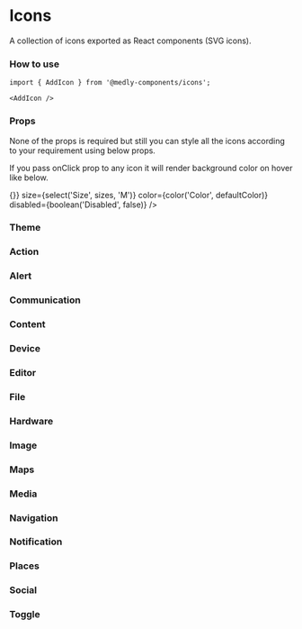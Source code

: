 
<Meta title="Icons" component={SvgIcon} />

# Icons

A collection of icons exported as React components (SVG icons).

### How to use

```tsx
import { AddIcon } from '@medly-components/icons';

<AddIcon />
```

### Props

None of the props is required but still you can style all the icons according to your requirement using below props.

<Props of={IconProps} />

If you pass onClick prop to any icon it will render background color on hover like below.

<Preview>
    <AccessibilityIcon 
        onClick={() => {}}
        size={select('Size', sizes, 'M')} 
        color={color('Color', defaultColor)} 
        disabled={boolean('Disabled', false)} 
    />
</Preview>

### Theme

<Props of={ThemeInterface} />

### Action

<Preview withToolbar>
    <Story name="Action" parameters={{ decorators: [withKnobs] }}>
        <IconContainer>
            <AccessibilityIcon 
                size={select('Size', sizes, 'M')} 
                color={color('Color', defaultColor)} 
                disabled={boolean('Disabled', false)} 
            />
            <AccessibilityNewIcon 
                size={select('Size', sizes, 'M')} 
                color={color('Color', defaultColor)} 
                disabled={boolean('Disabled', false)} 
            />
            <AccessibleIcon 
                size={select('Size', sizes, 'M')} 
                color={color('Color', defaultColor)} 
                disabled={boolean('Disabled', false)} 
            />
            <AccessibleForwardIcon 
                size={select('Size', sizes, 'M')} 
                color={color('Color', defaultColor)} 
                disabled={boolean('Disabled', false)} 
            />
            <AccountBalanceIcon 
                size={select('Size', sizes, 'M')} 
                color={color('Color', defaultColor)} 
                disabled={boolean('Disabled', false)} 
            />
            <AccountBalanceWalletIcon 
                size={select('Size', sizes, 'M')} 
                color={color('Color', defaultColor)} 
                disabled={boolean('Disabled', false)} 
            />
            <AccountBoxIcon 
                size={select('Size', sizes, 'M')} 
                color={color('Color', defaultColor)} 
                disabled={boolean('Disabled', false)} 
            />
            <AccountCircleIcon 
                size={select('Size', sizes, 'M')} 
                color={color('Color', defaultColor)} 
                disabled={boolean('Disabled', false)} 
            />
            <Action3dRotationIcon 
                size={select('Size', sizes, 'M')} 
                color={color('Color', defaultColor)} 
                disabled={boolean('Disabled', false)} 
            />
            <AddShoppingCartIcon 
                size={select('Size', sizes, 'M')} 
                color={color('Color', defaultColor)} 
                disabled={boolean('Disabled', false)} 
            />
            <AlarmIcon 
                size={select('Size', sizes, 'M')} 
                color={color('Color', defaultColor)} 
                disabled={boolean('Disabled', false)} 
            />
            <AlarmAddIcon 
                size={select('Size', sizes, 'M')} 
                color={color('Color', defaultColor)} 
                disabled={boolean('Disabled', false)} 
            />
            <AlarmOffIcon 
                size={select('Size', sizes, 'M')} 
                color={color('Color', defaultColor)} 
                disabled={boolean('Disabled', false)} 
            />
            <AlarmOnIcon 
                size={select('Size', sizes, 'M')} 
                color={color('Color', defaultColor)} 
                disabled={boolean('Disabled', false)} 
            />
            <AllInboxIcon 
                size={select('Size', sizes, 'M')} 
                color={color('Color', defaultColor)} 
                disabled={boolean('Disabled', false)} 
            />
            <AllOutIcon 
                size={select('Size', sizes, 'M')} 
                color={color('Color', defaultColor)} 
                disabled={boolean('Disabled', false)} 
            />
            <AndroidIcon 
                size={select('Size', sizes, 'M')} 
                color={color('Color', defaultColor)} 
                disabled={boolean('Disabled', false)} 
            />
            <AnnouncementIcon 
                size={select('Size', sizes, 'M')} 
                color={color('Color', defaultColor)} 
                disabled={boolean('Disabled', false)} 
            />
            <ArrowRightAltIcon 
                size={select('Size', sizes, 'M')} 
                color={color('Color', defaultColor)} 
                disabled={boolean('Disabled', false)} 
            />
            <AspectRatioIcon 
                size={select('Size', sizes, 'M')} 
                color={color('Color', defaultColor)} 
                disabled={boolean('Disabled', false)} 
            />
            <AssessmentIcon 
                size={select('Size', sizes, 'M')} 
                color={color('Color', defaultColor)} 
                disabled={boolean('Disabled', false)} 
            />
            <AssignmentIcon 
                size={select('Size', sizes, 'M')} 
                color={color('Color', defaultColor)} 
                disabled={boolean('Disabled', false)} 
            />
            <AssignmentIndIcon 
                size={select('Size', sizes, 'M')} 
                color={color('Color', defaultColor)} 
                disabled={boolean('Disabled', false)} 
            />
            <AssignmentLateIcon 
                size={select('Size', sizes, 'M')} 
                color={color('Color', defaultColor)} 
                disabled={boolean('Disabled', false)} 
            />
            <AssignmentReturnIcon 
                size={select('Size', sizes, 'M')} 
                color={color('Color', defaultColor)} 
                disabled={boolean('Disabled', false)} 
            />
            <AssignmentReturnedIcon 
                size={select('Size', sizes, 'M')} 
                color={color('Color', defaultColor)} 
                disabled={boolean('Disabled', false)} 
            />
            <AssignmentTurnedInIcon 
                size={select('Size', sizes, 'M')} 
                color={color('Color', defaultColor)} 
                disabled={boolean('Disabled', false)} 
            />
            <AutorenewIcon 
                size={select('Size', sizes, 'M')} 
                color={color('Color', defaultColor)} 
                disabled={boolean('Disabled', false)} 
            />
            <BackupIcon 
                size={select('Size', sizes, 'M')} 
                color={color('Color', defaultColor)} 
                disabled={boolean('Disabled', false)} 
            />
            <BookIcon 
                size={select('Size', sizes, 'M')} 
                color={color('Color', defaultColor)} 
                disabled={boolean('Disabled', false)} 
            />
            <BookmarkIcon 
                size={select('Size', sizes, 'M')} 
                color={color('Color', defaultColor)} 
                disabled={boolean('Disabled', false)} 
            />
            <BookmarkBorderIcon 
                size={select('Size', sizes, 'M')} 
                color={color('Color', defaultColor)} 
                disabled={boolean('Disabled', false)} 
            />
            <BookmarksIcon 
                size={select('Size', sizes, 'M')} 
                color={color('Color', defaultColor)} 
                disabled={boolean('Disabled', false)} 
            />
            <BugReportIcon 
                size={select('Size', sizes, 'M')} 
                color={color('Color', defaultColor)} 
                disabled={boolean('Disabled', false)} 
            />
            <BuildIcon 
                size={select('Size', sizes, 'M')} 
                color={color('Color', defaultColor)} 
                disabled={boolean('Disabled', false)} 
            />
            <CachedIcon 
                size={select('Size', sizes, 'M')} 
                color={color('Color', defaultColor)} 
                disabled={boolean('Disabled', false)} 
            />
            <CalendarTodayIcon 
                size={select('Size', sizes, 'M')} 
                color={color('Color', defaultColor)} 
                disabled={boolean('Disabled', false)} 
            />
            <CalendarViewDayIcon 
                size={select('Size', sizes, 'M')} 
                color={color('Color', defaultColor)} 
                disabled={boolean('Disabled', false)} 
            />
            <CameraEnhanceIcon 
                size={select('Size', sizes, 'M')} 
                color={color('Color', defaultColor)} 
                disabled={boolean('Disabled', false)} 
            />
            <CardGiftcardIcon 
                size={select('Size', sizes, 'M')} 
                color={color('Color', defaultColor)} 
                disabled={boolean('Disabled', false)} 
            />
            <CardMembershipIcon 
                size={select('Size', sizes, 'M')} 
                color={color('Color', defaultColor)} 
                disabled={boolean('Disabled', false)} 
            />
            <CardTravelIcon 
                size={select('Size', sizes, 'M')} 
                color={color('Color', defaultColor)} 
                disabled={boolean('Disabled', false)} 
            />
            <ChangeHistoryIcon 
                size={select('Size', sizes, 'M')} 
                color={color('Color', defaultColor)} 
                disabled={boolean('Disabled', false)} 
            />
            <CheckCircleIcon 
                size={select('Size', sizes, 'M')} 
                color={color('Color', defaultColor)} 
                disabled={boolean('Disabled', false)} 
            />
            <CheckCircleOutlineIcon 
                size={select('Size', sizes, 'M')} 
                color={color('Color', defaultColor)} 
                disabled={boolean('Disabled', false)} 
            />
            <ChromeReaderModeIcon 
                size={select('Size', sizes, 'M')} 
                color={color('Color', defaultColor)} 
                disabled={boolean('Disabled', false)} 
            />
            <ClassIcon 
                size={select('Size', sizes, 'M')} 
                color={color('Color', defaultColor)} 
                disabled={boolean('Disabled', false)} 
            />
            <CodeIcon 
                size={select('Size', sizes, 'M')} 
                color={color('Color', defaultColor)} 
                disabled={boolean('Disabled', false)} 
            />
            <CommuteIcon 
                size={select('Size', sizes, 'M')} 
                color={color('Color', defaultColor)} 
                disabled={boolean('Disabled', false)} 
            />
            <CompareArrowsIcon 
                size={select('Size', sizes, 'M')} 
                color={color('Color', defaultColor)} 
                disabled={boolean('Disabled', false)} 
            />
            <ContactSupportIcon 
                size={select('Size', sizes, 'M')} 
                color={color('Color', defaultColor)} 
                disabled={boolean('Disabled', false)} 
            />
            <CopyrightIcon 
                size={select('Size', sizes, 'M')} 
                color={color('Color', defaultColor)} 
                disabled={boolean('Disabled', false)} 
            />
            <CreditCardIcon 
                size={select('Size', sizes, 'M')} 
                color={color('Color', defaultColor)} 
                disabled={boolean('Disabled', false)} 
            />
            <DashboardIcon 
                size={select('Size', sizes, 'M')} 
                color={color('Color', defaultColor)} 
                disabled={boolean('Disabled', false)} 
            />
            <DateRangeIcon 
                size={select('Size', sizes, 'M')} 
                color={color('Color', defaultColor)} 
                disabled={boolean('Disabled', false)} 
            />
            <DeleteIcon 
                size={select('Size', sizes, 'M')} 
                color={color('Color', defaultColor)} 
                disabled={boolean('Disabled', false)} 
            />
            <DeleteForeverIcon 
                size={select('Size', sizes, 'M')} 
                color={color('Color', defaultColor)} 
                disabled={boolean('Disabled', false)} 
            />
            <DeleteOutlineIcon 
                size={select('Size', sizes, 'M')} 
                color={color('Color', defaultColor)} 
                disabled={boolean('Disabled', false)} 
            />
            <DescriptionIcon 
                size={select('Size', sizes, 'M')} 
                color={color('Color', defaultColor)} 
                disabled={boolean('Disabled', false)} 
            />
            <DnsIcon 
                size={select('Size', sizes, 'M')} 
                color={color('Color', defaultColor)} 
                disabled={boolean('Disabled', false)} 
            />
            <DoneIcon 
                size={select('Size', sizes, 'M')} 
                color={color('Color', defaultColor)} 
                disabled={boolean('Disabled', false)} 
            />
            <DoneAllIcon 
                size={select('Size', sizes, 'M')} 
                color={color('Color', defaultColor)} 
                disabled={boolean('Disabled', false)} 
            />
            <DoneOutlineIcon 
                size={select('Size', sizes, 'M')} 
                color={color('Color', defaultColor)} 
                disabled={boolean('Disabled', false)} 
            />
            <DonutLargeIcon 
                size={select('Size', sizes, 'M')} 
                color={color('Color', defaultColor)} 
                disabled={boolean('Disabled', false)} 
            />
            <DonutSmallIcon 
                size={select('Size', sizes, 'M')} 
                color={color('Color', defaultColor)} 
                disabled={boolean('Disabled', false)} 
            />
            <DragIndicatorIcon 
                size={select('Size', sizes, 'M')} 
                color={color('Color', defaultColor)} 
                disabled={boolean('Disabled', false)} 
            />
            <EjectIcon 
                size={select('Size', sizes, 'M')} 
                color={color('Color', defaultColor)} 
                disabled={boolean('Disabled', false)} 
            />
            <EuroSymbolIcon 
                size={select('Size', sizes, 'M')} 
                color={color('Color', defaultColor)} 
                disabled={boolean('Disabled', false)} 
            />
            <EventIcon 
                size={select('Size', sizes, 'M')} 
                color={color('Color', defaultColor)} 
                disabled={boolean('Disabled', false)} 
            />
            <EventSeatIcon 
                size={select('Size', sizes, 'M')} 
                color={color('Color', defaultColor)} 
                disabled={boolean('Disabled', false)} 
            />
            <ExitToAppIcon 
                size={select('Size', sizes, 'M')} 
                color={color('Color', defaultColor)} 
                disabled={boolean('Disabled', false)} 
            />
            <ExploreIcon 
                size={select('Size', sizes, 'M')} 
                color={color('Color', defaultColor)} 
                disabled={boolean('Disabled', false)} 
            />
            <ExploreOffIcon 
                size={select('Size', sizes, 'M')} 
                color={color('Color', defaultColor)} 
                disabled={boolean('Disabled', false)} 
            />
            <ExtensionIcon 
                size={select('Size', sizes, 'M')} 
                color={color('Color', defaultColor)} 
                disabled={boolean('Disabled', false)} 
            />
            <FaceIcon 
                size={select('Size', sizes, 'M')} 
                color={color('Color', defaultColor)} 
                disabled={boolean('Disabled', false)} 
            />
            <FaceUnlockIcon 
                size={select('Size', sizes, 'M')} 
                color={color('Color', defaultColor)} 
                disabled={boolean('Disabled', false)} 
            />
            <FavoriteIcon 
                size={select('Size', sizes, 'M')} 
                color={color('Color', defaultColor)} 
                disabled={boolean('Disabled', false)} 
            />
            <FavoriteBorderIcon 
                size={select('Size', sizes, 'M')} 
                color={color('Color', defaultColor)} 
                disabled={boolean('Disabled', false)} 
            />
            <FeedbackIcon 
                size={select('Size', sizes, 'M')} 
                color={color('Color', defaultColor)} 
                disabled={boolean('Disabled', false)} 
            />
            <FindInPageIcon 
                size={select('Size', sizes, 'M')} 
                color={color('Color', defaultColor)} 
                disabled={boolean('Disabled', false)} 
            />
            <FindReplaceIcon 
                size={select('Size', sizes, 'M')} 
                color={color('Color', defaultColor)} 
                disabled={boolean('Disabled', false)} 
            />
            <FingerprintIcon 
                size={select('Size', sizes, 'M')} 
                color={color('Color', defaultColor)} 
                disabled={boolean('Disabled', false)} 
            />
            <FlightLandIcon 
                size={select('Size', sizes, 'M')} 
                color={color('Color', defaultColor)} 
                disabled={boolean('Disabled', false)} 
            />
            <FlightTakeoffIcon 
                size={select('Size', sizes, 'M')} 
                color={color('Color', defaultColor)} 
                disabled={boolean('Disabled', false)} 
            />
            <FlipToBackIcon 
                size={select('Size', sizes, 'M')} 
                color={color('Color', defaultColor)} 
                disabled={boolean('Disabled', false)} 
            />
            <FlipToFrontIcon 
                size={select('Size', sizes, 'M')} 
                color={color('Color', defaultColor)} 
                disabled={boolean('Disabled', false)} 
            />
            <GTranslateIcon 
                size={select('Size', sizes, 'M')} 
                color={color('Color', defaultColor)} 
                disabled={boolean('Disabled', false)} 
            />
            <GavelIcon 
                size={select('Size', sizes, 'M')} 
                color={color('Color', defaultColor)} 
                disabled={boolean('Disabled', false)} 
            />
            <GetAppIcon 
                size={select('Size', sizes, 'M')} 
                color={color('Color', defaultColor)} 
                disabled={boolean('Disabled', false)} 
            />
            <GifIcon 
                size={select('Size', sizes, 'M')} 
                color={color('Color', defaultColor)} 
                disabled={boolean('Disabled', false)} 
            />
            <GradeIcon 
                size={select('Size', sizes, 'M')} 
                color={color('Color', defaultColor)} 
                disabled={boolean('Disabled', false)} 
            />
            <GroupWorkIcon 
                size={select('Size', sizes, 'M')} 
                color={color('Color', defaultColor)} 
                disabled={boolean('Disabled', false)} 
            />
            <HelpIcon 
                size={select('Size', sizes, 'M')} 
                color={color('Color', defaultColor)} 
                disabled={boolean('Disabled', false)} 
            />
            <HelpOutlineIcon 
                size={select('Size', sizes, 'M')} 
                color={color('Color', defaultColor)} 
                disabled={boolean('Disabled', false)} 
            />
            <HighlightOffIcon 
                size={select('Size', sizes, 'M')} 
                color={color('Color', defaultColor)} 
                disabled={boolean('Disabled', false)} 
            />
            <HistoryIcon 
                size={select('Size', sizes, 'M')} 
                color={color('Color', defaultColor)} 
                disabled={boolean('Disabled', false)} 
            />
            <HomeIcon 
                size={select('Size', sizes, 'M')} 
                color={color('Color', defaultColor)} 
                disabled={boolean('Disabled', false)} 
            />
            <HorizontalSplitIcon 
                size={select('Size', sizes, 'M')} 
                color={color('Color', defaultColor)} 
                disabled={boolean('Disabled', false)} 
            />
            <HourglassEmptyIcon 
                size={select('Size', sizes, 'M')} 
                color={color('Color', defaultColor)} 
                disabled={boolean('Disabled', false)} 
            />
            <HourglassFullIcon 
                size={select('Size', sizes, 'M')} 
                color={color('Color', defaultColor)} 
                disabled={boolean('Disabled', false)} 
            />
            <HttpIcon 
                size={select('Size', sizes, 'M')} 
                color={color('Color', defaultColor)} 
                disabled={boolean('Disabled', false)} 
            />
            <HttpsIcon 
                size={select('Size', sizes, 'M')} 
                color={color('Color', defaultColor)} 
                disabled={boolean('Disabled', false)} 
            />
            <ImportantDevicesIcon 
                size={select('Size', sizes, 'M')} 
                color={color('Color', defaultColor)} 
                disabled={boolean('Disabled', false)} 
            />
            <InfoIcon 
                size={select('Size', sizes, 'M')} 
                color={color('Color', defaultColor)} 
                disabled={boolean('Disabled', false)} 
            />
            <InfoOutlineIcon 
                size={select('Size', sizes, 'M')} 
                color={color('Color', defaultColor)} 
                disabled={boolean('Disabled', false)} 
            />
            <InputIcon 
                size={select('Size', sizes, 'M')} 
                color={color('Color', defaultColor)} 
                disabled={boolean('Disabled', false)} 
            />
            <InvertColorsIcon 
                size={select('Size', sizes, 'M')} 
                color={color('Color', defaultColor)} 
                disabled={boolean('Disabled', false)} 
            />
            <LabelIcon 
                size={select('Size', sizes, 'M')} 
                color={color('Color', defaultColor)} 
                disabled={boolean('Disabled', false)} 
            />
            <LabelImportantIcon 
                size={select('Size', sizes, 'M')} 
                color={color('Color', defaultColor)} 
                disabled={boolean('Disabled', false)} 
            />
            <LabelImportantOutlineIcon 
                size={select('Size', sizes, 'M')} 
                color={color('Color', defaultColor)} 
                disabled={boolean('Disabled', false)} 
            />
            <LabelOffIcon 
                size={select('Size', sizes, 'M')} 
                color={color('Color', defaultColor)} 
                disabled={boolean('Disabled', false)} 
            />
            <LabelOutlineIcon 
                size={select('Size', sizes, 'M')} 
                color={color('Color', defaultColor)} 
                disabled={boolean('Disabled', false)} 
            />
            <LanguageIcon 
                size={select('Size', sizes, 'M')} 
                color={color('Color', defaultColor)} 
                disabled={boolean('Disabled', false)} 
            />
            <LaunchIcon 
                size={select('Size', sizes, 'M')} 
                color={color('Color', defaultColor)} 
                disabled={boolean('Disabled', false)} 
            />
            <LightbulbOutlineIcon 
                size={select('Size', sizes, 'M')} 
                color={color('Color', defaultColor)} 
                disabled={boolean('Disabled', false)} 
            />
            <LineStyleIcon 
                size={select('Size', sizes, 'M')} 
                color={color('Color', defaultColor)} 
                disabled={boolean('Disabled', false)} 
            />
            <LineWeightIcon 
                size={select('Size', sizes, 'M')} 
                color={color('Color', defaultColor)} 
                disabled={boolean('Disabled', false)} 
            />
            <ListIcon 
                size={select('Size', sizes, 'M')} 
                color={color('Color', defaultColor)} 
                disabled={boolean('Disabled', false)} 
            />
            <LockIcon 
                size={select('Size', sizes, 'M')} 
                color={color('Color', defaultColor)} 
                disabled={boolean('Disabled', false)} 
            />
            <LockOpenIcon 
                size={select('Size', sizes, 'M')} 
                color={color('Color', defaultColor)} 
                disabled={boolean('Disabled', false)} 
            />
            <LockOutlineIcon 
                size={select('Size', sizes, 'M')} 
                color={color('Color', defaultColor)} 
                disabled={boolean('Disabled', false)} 
            />
            <LoyaltyIcon 
                size={select('Size', sizes, 'M')} 
                color={color('Color', defaultColor)} 
                disabled={boolean('Disabled', false)} 
            />
            <MarkunreadMailboxIcon 
                size={select('Size', sizes, 'M')} 
                color={color('Color', defaultColor)} 
                disabled={boolean('Disabled', false)} 
            />
            <MaximizeIcon 
                size={select('Size', sizes, 'M')} 
                color={color('Color', defaultColor)} 
                disabled={boolean('Disabled', false)} 
            />
            <MinimizeIcon 
                size={select('Size', sizes, 'M')} 
                color={color('Color', defaultColor)} 
                disabled={boolean('Disabled', false)} 
            />
            <MotorcycleIcon 
                size={select('Size', sizes, 'M')} 
                color={color('Color', defaultColor)} 
                disabled={boolean('Disabled', false)} 
            />
            <NoteAddIcon 
                size={select('Size', sizes, 'M')} 
                color={color('Color', defaultColor)} 
                disabled={boolean('Disabled', false)} 
            />
            <OfflineBoltIcon 
                size={select('Size', sizes, 'M')} 
                color={color('Color', defaultColor)} 
                disabled={boolean('Disabled', false)} 
            />
            <OfflinePinIcon 
                size={select('Size', sizes, 'M')} 
                color={color('Color', defaultColor)} 
                disabled={boolean('Disabled', false)} 
            />
            <OpacityIcon 
                size={select('Size', sizes, 'M')} 
                color={color('Color', defaultColor)} 
                disabled={boolean('Disabled', false)} 
            />
            <OpenInBrowserIcon 
                size={select('Size', sizes, 'M')} 
                color={color('Color', defaultColor)} 
                disabled={boolean('Disabled', false)} 
            />
            <OpenInNewIcon 
                size={select('Size', sizes, 'M')} 
                color={color('Color', defaultColor)} 
                disabled={boolean('Disabled', false)} 
            />
            <OpenWithIcon 
                size={select('Size', sizes, 'M')} 
                color={color('Color', defaultColor)} 
                disabled={boolean('Disabled', false)} 
            />
            <PageviewIcon 
                size={select('Size', sizes, 'M')} 
                color={color('Color', defaultColor)} 
                disabled={boolean('Disabled', false)} 
            />
            <PanToolIcon 
                size={select('Size', sizes, 'M')} 
                color={color('Color', defaultColor)} 
                disabled={boolean('Disabled', false)} 
            />
            <PaymentIcon 
                size={select('Size', sizes, 'M')} 
                color={color('Color', defaultColor)} 
                disabled={boolean('Disabled', false)} 
            />
            <PermCameraMicIcon 
                size={select('Size', sizes, 'M')} 
                color={color('Color', defaultColor)} 
                disabled={boolean('Disabled', false)} 
            />
            <PermContactCalendarIcon 
                size={select('Size', sizes, 'M')} 
                color={color('Color', defaultColor)} 
                disabled={boolean('Disabled', false)} 
            />
            <PermDataSettingIcon 
                size={select('Size', sizes, 'M')} 
                color={color('Color', defaultColor)} 
                disabled={boolean('Disabled', false)} 
            />
            <PermDeviceInformationIcon 
                size={select('Size', sizes, 'M')} 
                color={color('Color', defaultColor)} 
                disabled={boolean('Disabled', false)} 
            />
            <PermIdentityIcon 
                size={select('Size', sizes, 'M')} 
                color={color('Color', defaultColor)} 
                disabled={boolean('Disabled', false)} 
            />
            <PermMediaIcon 
                size={select('Size', sizes, 'M')} 
                color={color('Color', defaultColor)} 
                disabled={boolean('Disabled', false)} 
            />
            <PermPhoneMsgIcon 
                size={select('Size', sizes, 'M')} 
                color={color('Color', defaultColor)} 
                disabled={boolean('Disabled', false)} 
            />
            <PermScanWifiIcon 
                size={select('Size', sizes, 'M')} 
                color={color('Color', defaultColor)} 
                disabled={boolean('Disabled', false)} 
            />
            <PetsIcon 
                size={select('Size', sizes, 'M')} 
                color={color('Color', defaultColor)} 
                disabled={boolean('Disabled', false)} 
            />
            <PictureInPictureIcon 
                size={select('Size', sizes, 'M')} 
                color={color('Color', defaultColor)} 
                disabled={boolean('Disabled', false)} 
            />
            <PictureInPictureAltIcon 
                size={select('Size', sizes, 'M')} 
                color={color('Color', defaultColor)} 
                disabled={boolean('Disabled', false)} 
            />
            <PlayForWorkIcon 
                size={select('Size', sizes, 'M')} 
                color={color('Color', defaultColor)} 
                disabled={boolean('Disabled', false)} 
            />
            <PolymerIcon 
                size={select('Size', sizes, 'M')} 
                color={color('Color', defaultColor)} 
                disabled={boolean('Disabled', false)} 
            />
            <PowerSettingsNewIcon 
                size={select('Size', sizes, 'M')} 
                color={color('Color', defaultColor)} 
                disabled={boolean('Disabled', false)} 
            />
            <PregnantWomanIcon 
                size={select('Size', sizes, 'M')} 
                color={color('Color', defaultColor)} 
                disabled={boolean('Disabled', false)} 
            />
            <QueryBuilderIcon 
                size={select('Size', sizes, 'M')} 
                color={color('Color', defaultColor)} 
                disabled={boolean('Disabled', false)} 
            />
            <QuestionAnswerIcon 
                size={select('Size', sizes, 'M')} 
                color={color('Color', defaultColor)} 
                disabled={boolean('Disabled', false)} 
            />
            <ReceiptIcon 
                size={select('Size', sizes, 'M')} 
                color={color('Color', defaultColor)} 
                disabled={boolean('Disabled', false)} 
            />
            <RecordVoiceOverIcon 
                size={select('Size', sizes, 'M')} 
                color={color('Color', defaultColor)} 
                disabled={boolean('Disabled', false)} 
            />
            <RedeemIcon 
                size={select('Size', sizes, 'M')} 
                color={color('Color', defaultColor)} 
                disabled={boolean('Disabled', false)} 
            />
            <RemoveShoppingCartIcon 
                size={select('Size', sizes, 'M')} 
                color={color('Color', defaultColor)} 
                disabled={boolean('Disabled', false)} 
            />
            <ReorderIcon 
                size={select('Size', sizes, 'M')} 
                color={color('Color', defaultColor)} 
                disabled={boolean('Disabled', false)} 
            />
            <ReportProblemIcon 
                size={select('Size', sizes, 'M')} 
                color={color('Color', defaultColor)} 
                disabled={boolean('Disabled', false)} 
            />
            <RestoreIcon 
                size={select('Size', sizes, 'M')} 
                color={color('Color', defaultColor)} 
                disabled={boolean('Disabled', false)} 
            />
            <RestoreFromTrashIcon 
                size={select('Size', sizes, 'M')} 
                color={color('Color', defaultColor)} 
                disabled={boolean('Disabled', false)} 
            />
            <RestorePageIcon 
                size={select('Size', sizes, 'M')} 
                color={color('Color', defaultColor)} 
                disabled={boolean('Disabled', false)} 
            />
            <RoomIcon 
                size={select('Size', sizes, 'M')} 
                color={color('Color', defaultColor)} 
                disabled={boolean('Disabled', false)} 
            />
            <RoundedCornerIcon 
                size={select('Size', sizes, 'M')} 
                color={color('Color', defaultColor)} 
                disabled={boolean('Disabled', false)} 
            />
            <RowingIcon 
                size={select('Size', sizes, 'M')} 
                color={color('Color', defaultColor)} 
                disabled={boolean('Disabled', false)} 
            />
            <ScheduleIcon 
                size={select('Size', sizes, 'M')} 
                color={color('Color', defaultColor)} 
                disabled={boolean('Disabled', false)} 
            />
            <SearchIcon 
                size={select('Size', sizes, 'M')} 
                color={color('Color', defaultColor)} 
                disabled={boolean('Disabled', false)} 
            />
            <SettingsIcon 
                size={select('Size', sizes, 'M')} 
                color={color('Color', defaultColor)} 
                disabled={boolean('Disabled', false)} 
            />
            <SettingsApplicationsIcon 
                size={select('Size', sizes, 'M')} 
                color={color('Color', defaultColor)} 
                disabled={boolean('Disabled', false)} 
            />
            <SettingsBackupRestoreIcon 
                size={select('Size', sizes, 'M')} 
                color={color('Color', defaultColor)} 
                disabled={boolean('Disabled', false)} 
            />
            <SettingsBluetoothIcon 
                size={select('Size', sizes, 'M')} 
                color={color('Color', defaultColor)} 
                disabled={boolean('Disabled', false)} 
            />
            <SettingsBrightnessIcon 
                size={select('Size', sizes, 'M')} 
                color={color('Color', defaultColor)} 
                disabled={boolean('Disabled', false)} 
            />
            <SettingsCellIcon 
                size={select('Size', sizes, 'M')} 
                color={color('Color', defaultColor)} 
                disabled={boolean('Disabled', false)} 
            />
            <SettingsEthernetIcon 
                size={select('Size', sizes, 'M')} 
                color={color('Color', defaultColor)} 
                disabled={boolean('Disabled', false)} 
            />
            <SettingsInputAntennaIcon 
                size={select('Size', sizes, 'M')} 
                color={color('Color', defaultColor)} 
                disabled={boolean('Disabled', false)} 
            />
            <SettingsInputComponentIcon 
                size={select('Size', sizes, 'M')} 
                color={color('Color', defaultColor)} 
                disabled={boolean('Disabled', false)} 
            />
            <SettingsInputCompositeIcon 
                size={select('Size', sizes, 'M')} 
                color={color('Color', defaultColor)} 
                disabled={boolean('Disabled', false)} 
            />
            <SettingsInputHdmiIcon 
                size={select('Size', sizes, 'M')} 
                color={color('Color', defaultColor)} 
                disabled={boolean('Disabled', false)} 
            />
            <SettingsInputSvideoIcon 
                size={select('Size', sizes, 'M')} 
                color={color('Color', defaultColor)} 
                disabled={boolean('Disabled', false)} 
            />
            <SettingsOverscanIcon 
                size={select('Size', sizes, 'M')} 
                color={color('Color', defaultColor)} 
                disabled={boolean('Disabled', false)} 
            />
            <SettingsPhoneIcon 
                size={select('Size', sizes, 'M')} 
                color={color('Color', defaultColor)} 
                disabled={boolean('Disabled', false)} 
            />
            <SettingsPowerIcon 
                size={select('Size', sizes, 'M')} 
                color={color('Color', defaultColor)} 
                disabled={boolean('Disabled', false)} 
            />
            <SettingsRemoteIcon 
                size={select('Size', sizes, 'M')} 
                color={color('Color', defaultColor)} 
                disabled={boolean('Disabled', false)} 
            />
            <SettingsVoiceIcon 
                size={select('Size', sizes, 'M')} 
                color={color('Color', defaultColor)} 
                disabled={boolean('Disabled', false)} 
            />
            <ShopIcon 
                size={select('Size', sizes, 'M')} 
                color={color('Color', defaultColor)} 
                disabled={boolean('Disabled', false)} 
            />
            <ShopTwoIcon 
                size={select('Size', sizes, 'M')} 
                color={color('Color', defaultColor)} 
                disabled={boolean('Disabled', false)} 
            />
            <ShoppingBasketIcon 
                size={select('Size', sizes, 'M')} 
                color={color('Color', defaultColor)} 
                disabled={boolean('Disabled', false)} 
            />
            <ShoppingCartIcon 
                size={select('Size', sizes, 'M')} 
                color={color('Color', defaultColor)} 
                disabled={boolean('Disabled', false)} 
            />
            <SpeakerNotesIcon 
                size={select('Size', sizes, 'M')} 
                color={color('Color', defaultColor)} 
                disabled={boolean('Disabled', false)} 
            />
            <SpeakerNotesOffIcon 
                size={select('Size', sizes, 'M')} 
                color={color('Color', defaultColor)} 
                disabled={boolean('Disabled', false)} 
            />
            <SpellcheckIcon 
                size={select('Size', sizes, 'M')} 
                color={color('Color', defaultColor)} 
                disabled={boolean('Disabled', false)} 
            />
            <StarRate18pxRoundedIcon 
                size={select('Size', sizes, 'M')} 
                color={color('Color', defaultColor)} 
                disabled={boolean('Disabled', false)} 
            />
            <StarsIcon 
                size={select('Size', sizes, 'M')} 
                color={color('Color', defaultColor)} 
                disabled={boolean('Disabled', false)} 
            />
            <StoreIcon 
                size={select('Size', sizes, 'M')} 
                color={color('Color', defaultColor)} 
                disabled={boolean('Disabled', false)} 
            />
            <SubjectIcon 
                size={select('Size', sizes, 'M')} 
                color={color('Color', defaultColor)} 
                disabled={boolean('Disabled', false)} 
            />
            <SupervisedUserCircleIcon 
                size={select('Size', sizes, 'M')} 
                color={color('Color', defaultColor)} 
                disabled={boolean('Disabled', false)} 
            />
            <SupervisorAccountIcon 
                size={select('Size', sizes, 'M')} 
                color={color('Color', defaultColor)} 
                disabled={boolean('Disabled', false)} 
            />
            <SwapHorizIcon 
                size={select('Size', sizes, 'M')} 
                color={color('Color', defaultColor)} 
                disabled={boolean('Disabled', false)} 
            />
            <SwapHorizontalCircleIcon 
                size={select('Size', sizes, 'M')} 
                color={color('Color', defaultColor)} 
                disabled={boolean('Disabled', false)} 
            />
            <SwapVertIcon 
                size={select('Size', sizes, 'M')} 
                color={color('Color', defaultColor)} 
                disabled={boolean('Disabled', false)} 
            />
            <SwapVerticalCircleIcon 
                size={select('Size', sizes, 'M')} 
                color={color('Color', defaultColor)} 
                disabled={boolean('Disabled', false)} 
            />
            <SystemVerticalAltIcon 
                size={select('Size', sizes, 'M')} 
                color={color('Color', defaultColor)} 
                disabled={boolean('Disabled', false)} 
            />
            <TabIcon 
                size={select('Size', sizes, 'M')} 
                color={color('Color', defaultColor)} 
                disabled={boolean('Disabled', false)} 
            />
            <TabUnselectedIcon 
                size={select('Size', sizes, 'M')} 
                color={color('Color', defaultColor)} 
                disabled={boolean('Disabled', false)} 
            />
            <TextRotateUpIcon 
                size={select('Size', sizes, 'M')} 
                color={color('Color', defaultColor)} 
                disabled={boolean('Disabled', false)} 
            />
            <TextRotateVerticalIcon 
                size={select('Size', sizes, 'M')} 
                color={color('Color', defaultColor)} 
                disabled={boolean('Disabled', false)} 
            />
            <TextRotationAngleDownIcon 
                size={select('Size', sizes, 'M')} 
                color={color('Color', defaultColor)} 
                disabled={boolean('Disabled', false)} 
            />
            <TextRotationAngleUpIcon 
                size={select('Size', sizes, 'M')} 
                color={color('Color', defaultColor)} 
                disabled={boolean('Disabled', false)} 
            />
            <TextRotationDownIcon 
                size={select('Size', sizes, 'M')} 
                color={color('Color', defaultColor)} 
                disabled={boolean('Disabled', false)} 
            />
            <TextRotationNoneIcon 
                size={select('Size', sizes, 'M')} 
                color={color('Color', defaultColor)} 
                disabled={boolean('Disabled', false)} 
            />
            <TheatersIcon 
                size={select('Size', sizes, 'M')} 
                color={color('Color', defaultColor)} 
                disabled={boolean('Disabled', false)} 
            />
            <ThumbDownIcon 
                size={select('Size', sizes, 'M')} 
                color={color('Color', defaultColor)} 
                disabled={boolean('Disabled', false)} 
            />
            <ThumbUpIcon 
                size={select('Size', sizes, 'M')} 
                color={color('Color', defaultColor)} 
                disabled={boolean('Disabled', false)} 
            />
            <ThumbsUpDownIcon 
                size={select('Size', sizes, 'M')} 
                color={color('Color', defaultColor)} 
                disabled={boolean('Disabled', false)} 
            />
            <TimelineIcon 
                size={select('Size', sizes, 'M')} 
                color={color('Color', defaultColor)} 
                disabled={boolean('Disabled', false)} 
            />
            <TocIcon 
                size={select('Size', sizes, 'M')} 
                color={color('Color', defaultColor)} 
                disabled={boolean('Disabled', false)} 
            />
            <TodayIcon 
                size={select('Size', sizes, 'M')} 
                color={color('Color', defaultColor)} 
                disabled={boolean('Disabled', false)} 
            />
            <TollIcon 
                size={select('Size', sizes, 'M')} 
                color={color('Color', defaultColor)} 
                disabled={boolean('Disabled', false)} 
            />
            <TouchAppIcon 
                size={select('Size', sizes, 'M')} 
                color={color('Color', defaultColor)} 
                disabled={boolean('Disabled', false)} 
            />
            <TrackChangesIcon 
                size={select('Size', sizes, 'M')} 
                color={color('Color', defaultColor)} 
                disabled={boolean('Disabled', false)} 
            />
            <TranslateIcon 
                size={select('Size', sizes, 'M')} 
                color={color('Color', defaultColor)} 
                disabled={boolean('Disabled', false)} 
            />
            <TrendingDownIcon 
                size={select('Size', sizes, 'M')} 
                color={color('Color', defaultColor)} 
                disabled={boolean('Disabled', false)} 
            />
            <TrendingFlatIcon 
                size={select('Size', sizes, 'M')} 
                color={color('Color', defaultColor)} 
                disabled={boolean('Disabled', false)} 
            />
            <TrendingUpIcon 
                size={select('Size', sizes, 'M')} 
                color={color('Color', defaultColor)} 
                disabled={boolean('Disabled', false)} 
            />
            <TurnedInIcon 
                size={select('Size', sizes, 'M')} 
                color={color('Color', defaultColor)} 
                disabled={boolean('Disabled', false)} 
            />
            <TurnedInNotIcon 
                size={select('Size', sizes, 'M')} 
                color={color('Color', defaultColor)} 
                disabled={boolean('Disabled', false)} 
            />
            <UpdateIcon 
                size={select('Size', sizes, 'M')} 
                color={color('Color', defaultColor)} 
                disabled={boolean('Disabled', false)} 
            />
            <VerifiedUserIcon 
                size={select('Size', sizes, 'M')} 
                color={color('Color', defaultColor)} 
                disabled={boolean('Disabled', false)} 
            />
            <VerticalSplitIcon 
                size={select('Size', sizes, 'M')} 
                color={color('Color', defaultColor)} 
                disabled={boolean('Disabled', false)} 
            />
            <ViewAgendaIcon 
                size={select('Size', sizes, 'M')} 
                color={color('Color', defaultColor)} 
                disabled={boolean('Disabled', false)} 
            />
            <ViewArrayIcon 
                size={select('Size', sizes, 'M')} 
                color={color('Color', defaultColor)} 
                disabled={boolean('Disabled', false)} 
            />
            <ViewCarouselIcon 
                size={select('Size', sizes, 'M')} 
                color={color('Color', defaultColor)} 
                disabled={boolean('Disabled', false)} 
            />
            <ViewColumnIcon 
                size={select('Size', sizes, 'M')} 
                color={color('Color', defaultColor)} 
                disabled={boolean('Disabled', false)} 
            />
            <ViewDayIcon 
                size={select('Size', sizes, 'M')} 
                color={color('Color', defaultColor)} 
                disabled={boolean('Disabled', false)} 
            />
            <ViewHeadlineIcon 
                size={select('Size', sizes, 'M')} 
                color={color('Color', defaultColor)} 
                disabled={boolean('Disabled', false)} 
            />
            <ViewListIcon 
                size={select('Size', sizes, 'M')} 
                color={color('Color', defaultColor)} 
                disabled={boolean('Disabled', false)} 
            />
            <ViewModuleIcon 
                size={select('Size', sizes, 'M')} 
                color={color('Color', defaultColor)} 
                disabled={boolean('Disabled', false)} 
            />
            <ViewQuiltIcon 
                size={select('Size', sizes, 'M')} 
                color={color('Color', defaultColor)} 
                disabled={boolean('Disabled', false)} 
            />
            <ViewStreamIcon 
                size={select('Size', sizes, 'M')} 
                color={color('Color', defaultColor)} 
                disabled={boolean('Disabled', false)} 
            />
            <ViewWeekIcon 
                size={select('Size', sizes, 'M')} 
                color={color('Color', defaultColor)} 
                disabled={boolean('Disabled', false)} 
            />
            <VisibilityIcon 
                size={select('Size', sizes, 'M')} 
                color={color('Color', defaultColor)} 
                disabled={boolean('Disabled', false)} 
            />
            <VisibilityOffIcon 
                size={select('Size', sizes, 'M')} 
                color={color('Color', defaultColor)} 
                disabled={boolean('Disabled', false)} 
            />
            <VoiceOverOffIcon 
                size={select('Size', sizes, 'M')} 
                color={color('Color', defaultColor)} 
                disabled={boolean('Disabled', false)} 
            />
            <WatchLaterIcon 
                size={select('Size', sizes, 'M')} 
                color={color('Color', defaultColor)} 
                disabled={boolean('Disabled', false)} 
            />
            <WorkIcon 
                size={select('Size', sizes, 'M')} 
                color={color('Color', defaultColor)} 
                disabled={boolean('Disabled', false)} 
            />
            <WorkOffIcon 
                size={select('Size', sizes, 'M')} 
                color={color('Color', defaultColor)} 
                disabled={boolean('Disabled', false)} 
            />
            <WorkOutlineIcon 
                size={select('Size', sizes, 'M')} 
                color={color('Color', defaultColor)} 
                disabled={boolean('Disabled', false)} 
            />
            <YoutubeSearchedForIcon 
                size={select('Size', sizes, 'M')} 
                color={color('Color', defaultColor)} 
                disabled={boolean('Disabled', false)} 
            />
            <ZoomInIcon 
                size={select('Size', sizes, 'M')} 
                color={color('Color', defaultColor)} 
                disabled={boolean('Disabled', false)} 
            />
            <ZoomOutIcon 
                size={select('Size', sizes, 'M')} 
                color={color('Color', defaultColor)} 
                disabled={boolean('Disabled', false)} 
            />
        </IconContainer>
    </Story>
</Preview>

### Alert

<Preview withToolbar>
    <Story name="Alert" parameters={{ decorators: [withKnobs] }}>
        <IconContainer>
            <ErrorIcon 
                size={select('Size', sizes, 'M')} 
                color={color('Color', defaultColor)} 
                disabled={boolean('Disabled', false)} 
            />
            <ErrorOutlineIcon 
                size={select('Size', sizes, 'M')} 
                color={color('Color', defaultColor)} 
                disabled={boolean('Disabled', false)} 
            />
            <NotificationAddIcon 
                size={select('Size', sizes, 'M')} 
                color={color('Color', defaultColor)} 
                disabled={boolean('Disabled', false)} 
            />
            <NotificationImportantIcon 
                size={select('Size', sizes, 'M')} 
                color={color('Color', defaultColor)} 
                disabled={boolean('Disabled', false)} 
            />
            <WarningIcon 
                size={select('Size', sizes, 'M')} 
                color={color('Color', defaultColor)} 
                disabled={boolean('Disabled', false)} 
            />
            <WarningAmberIcon 
                size={select('Size', sizes, 'M')} 
                color={color('Color', defaultColor)} 
                disabled={boolean('Disabled', false)} 
            />
        </IconContainer>
    </Story>
</Preview>

### Communication

<Preview withToolbar>
    <Story name="Communication" parameters={{ decorators: [withKnobs] }}>
        <IconContainer>
            <AddCallIcon 
                size={select('Size', sizes, 'M')} 
                color={color('Color', defaultColor)} 
                disabled={boolean('Disabled', false)} 
            />
            <AlternateEmailIcon 
                size={select('Size', sizes, 'M')} 
                color={color('Color', defaultColor)} 
                disabled={boolean('Disabled', false)} 
            />
            <BusinessIcon 
                size={select('Size', sizes, 'M')} 
                color={color('Color', defaultColor)} 
                disabled={boolean('Disabled', false)} 
            />
            <CallIcon 
                size={select('Size', sizes, 'M')} 
                color={color('Color', defaultColor)} 
                disabled={boolean('Disabled', false)} 
            />
            <CallEndIcon 
                size={select('Size', sizes, 'M')} 
                color={color('Color', defaultColor)} 
                disabled={boolean('Disabled', false)} 
            />
            <CallMadeIcon 
                size={select('Size', sizes, 'M')} 
                color={color('Color', defaultColor)} 
                disabled={boolean('Disabled', false)} 
            />
            <CallMergeIcon 
                size={select('Size', sizes, 'M')} 
                color={color('Color', defaultColor)} 
                disabled={boolean('Disabled', false)} 
            />
            <CallMissedIcon 
                size={select('Size', sizes, 'M')} 
                color={color('Color', defaultColor)} 
                disabled={boolean('Disabled', false)} 
            />
            <CallMissedOutgoingIcon 
                size={select('Size', sizes, 'M')} 
                color={color('Color', defaultColor)} 
                disabled={boolean('Disabled', false)} 
            />
            <CallReceivedIcon 
                size={select('Size', sizes, 'M')} 
                color={color('Color', defaultColor)} 
                disabled={boolean('Disabled', false)} 
            />
            <CallSplitIcon 
                size={select('Size', sizes, 'M')} 
                color={color('Color', defaultColor)} 
                disabled={boolean('Disabled', false)} 
            />
            <CancelPresentationIcon 
                size={select('Size', sizes, 'M')} 
                color={color('Color', defaultColor)} 
                disabled={boolean('Disabled', false)} 
            />
            <CellWifiIcon 
                size={select('Size', sizes, 'M')} 
                color={color('Color', defaultColor)} 
                disabled={boolean('Disabled', false)} 
            />
            <ChatIcon 
                size={select('Size', sizes, 'M')} 
                color={color('Color', defaultColor)} 
                disabled={boolean('Disabled', false)} 
            />
            <ChatBubbleIcon 
                size={select('Size', sizes, 'M')} 
                color={color('Color', defaultColor)} 
                disabled={boolean('Disabled', false)} 
            />
            <ChatBubbleOutlineIcon 
                size={select('Size', sizes, 'M')} 
                color={color('Color', defaultColor)} 
                disabled={boolean('Disabled', false)} 
            />
            <ClearAllIcon 
                size={select('Size', sizes, 'M')} 
                color={color('Color', defaultColor)} 
                disabled={boolean('Disabled', false)} 
            />
            <CommentIcon 
                size={select('Size', sizes, 'M')} 
                color={color('Color', defaultColor)} 
                disabled={boolean('Disabled', false)} 
            />
            <ContactMailIcon 
                size={select('Size', sizes, 'M')} 
                color={color('Color', defaultColor)} 
                disabled={boolean('Disabled', false)} 
            />
            <ContactPhoneIcon 
                size={select('Size', sizes, 'M')} 
                color={color('Color', defaultColor)} 
                disabled={boolean('Disabled', false)} 
            />
            <ContactsIcon 
                size={select('Size', sizes, 'M')} 
                color={color('Color', defaultColor)} 
                disabled={boolean('Disabled', false)} 
            />
            <DesktopAccessDisabledIcon 
                size={select('Size', sizes, 'M')} 
                color={color('Color', defaultColor)} 
                disabled={boolean('Disabled', false)} 
            />
            <DialerSipIcon 
                size={select('Size', sizes, 'M')} 
                color={color('Color', defaultColor)} 
                disabled={boolean('Disabled', false)} 
            />
            <DialpadIcon 
                size={select('Size', sizes, 'M')} 
                color={color('Color', defaultColor)} 
                disabled={boolean('Disabled', false)} 
            />
            <DomainDisabledIcon 
                size={select('Size', sizes, 'M')} 
                color={color('Color', defaultColor)} 
                disabled={boolean('Disabled', false)} 
            />
            <DuoIcon 
                size={select('Size', sizes, 'M')} 
                color={color('Color', defaultColor)} 
                disabled={boolean('Disabled', false)} 
            />
            <EmailIcon 
                size={select('Size', sizes, 'M')} 
                color={color('Color', defaultColor)} 
                disabled={boolean('Disabled', false)} 
            />
            <ForumIcon 
                size={select('Size', sizes, 'M')} 
                color={color('Color', defaultColor)} 
                disabled={boolean('Disabled', false)} 
            />
            <ImportContactsIcon 
                size={select('Size', sizes, 'M')} 
                color={color('Color', defaultColor)} 
                disabled={boolean('Disabled', false)} 
            />
            <ImportExportIcon 
                size={select('Size', sizes, 'M')} 
                color={color('Color', defaultColor)} 
                disabled={boolean('Disabled', false)} 
            />
            <InvertColorsOffIcon 
                size={select('Size', sizes, 'M')} 
                color={color('Color', defaultColor)} 
                disabled={boolean('Disabled', false)} 
            />
            <ListAltIcon 
                size={select('Size', sizes, 'M')} 
                color={color('Color', defaultColor)} 
                disabled={boolean('Disabled', false)} 
            />
            <LiveHelpIcon 
                size={select('Size', sizes, 'M')} 
                color={color('Color', defaultColor)} 
                disabled={boolean('Disabled', false)} 
            />
            <LocationOffIcon 
                size={select('Size', sizes, 'M')} 
                color={color('Color', defaultColor)} 
                disabled={boolean('Disabled', false)} 
            />
            <LocationOnIcon 
                size={select('Size', sizes, 'M')} 
                color={color('Color', defaultColor)} 
                disabled={boolean('Disabled', false)} 
            />
            <MailOutlineIcon 
                size={select('Size', sizes, 'M')} 
                color={color('Color', defaultColor)} 
                disabled={boolean('Disabled', false)} 
            />
            <MessageIcon 
                size={select('Size', sizes, 'M')} 
                color={color('Color', defaultColor)} 
                disabled={boolean('Disabled', false)} 
            />
            <MobileScreenShareIcon 
                size={select('Size', sizes, 'M')} 
                color={color('Color', defaultColor)} 
                disabled={boolean('Disabled', false)} 
            />
            <NoSimIcon 
                size={select('Size', sizes, 'M')} 
                color={color('Color', defaultColor)} 
                disabled={boolean('Disabled', false)} 
            />
            <PausePresentationIcon 
                size={select('Size', sizes, 'M')} 
                color={color('Color', defaultColor)} 
                disabled={boolean('Disabled', false)} 
            />
            <PersonAddDisabledIcon 
                size={select('Size', sizes, 'M')} 
                color={color('Color', defaultColor)} 
                disabled={boolean('Disabled', false)} 
            />
            <PhoneIcon 
                size={select('Size', sizes, 'M')} 
                color={color('Color', defaultColor)} 
                disabled={boolean('Disabled', false)} 
            />
            <PhonelinkEraseIcon 
                size={select('Size', sizes, 'M')} 
                color={color('Color', defaultColor)} 
                disabled={boolean('Disabled', false)} 
            />
            <PhonelinkLockIcon 
                size={select('Size', sizes, 'M')} 
                color={color('Color', defaultColor)} 
                disabled={boolean('Disabled', false)} 
            />
            <PhonelinkRingIcon 
                size={select('Size', sizes, 'M')} 
                color={color('Color', defaultColor)} 
                disabled={boolean('Disabled', false)} 
            />
            <PhonelinkSetupIcon 
                size={select('Size', sizes, 'M')} 
                color={color('Color', defaultColor)} 
                disabled={boolean('Disabled', false)} 
            />
            <PortableWifiOffIcon 
                size={select('Size', sizes, 'M')} 
                color={color('Color', defaultColor)} 
                disabled={boolean('Disabled', false)} 
            />
            <PresentToAllIcon 
                size={select('Size', sizes, 'M')} 
                color={color('Color', defaultColor)} 
                disabled={boolean('Disabled', false)} 
            />
            <PrintDisabledIcon 
                size={select('Size', sizes, 'M')} 
                color={color('Color', defaultColor)} 
                disabled={boolean('Disabled', false)} 
            />
            <RingVolumeIcon 
                size={select('Size', sizes, 'M')} 
                color={color('Color', defaultColor)} 
                disabled={boolean('Disabled', false)} 
            />
            <RssFeedIcon 
                size={select('Size', sizes, 'M')} 
                color={color('Color', defaultColor)} 
                disabled={boolean('Disabled', false)} 
            />
            <ScreenShareIcon 
                size={select('Size', sizes, 'M')} 
                color={color('Color', defaultColor)} 
                disabled={boolean('Disabled', false)} 
            />
            <SentimentSatisfiedAltIcon 
                size={select('Size', sizes, 'M')} 
                color={color('Color', defaultColor)} 
                disabled={boolean('Disabled', false)} 
            />
            <SpeakerPhoneIcon 
                size={select('Size', sizes, 'M')} 
                color={color('Color', defaultColor)} 
                disabled={boolean('Disabled', false)} 
            />
            <StayCurrentLandscapeIcon 
                size={select('Size', sizes, 'M')} 
                color={color('Color', defaultColor)} 
                disabled={boolean('Disabled', false)} 
            />
            <StayCurrentPortraitIcon 
                size={select('Size', sizes, 'M')} 
                color={color('Color', defaultColor)} 
                disabled={boolean('Disabled', false)} 
            />
            <StayPrimaryLandscapeIcon 
                size={select('Size', sizes, 'M')} 
                color={color('Color', defaultColor)} 
                disabled={boolean('Disabled', false)} 
            />
            <StayPrimaryPortraitIcon 
                size={select('Size', sizes, 'M')} 
                color={color('Color', defaultColor)} 
                disabled={boolean('Disabled', false)} 
            />
            <StopScreenShareIcon 
                size={select('Size', sizes, 'M')} 
                color={color('Color', defaultColor)} 
                disabled={boolean('Disabled', false)} 
            />
            <SwapCallsIcon 
                size={select('Size', sizes, 'M')} 
                color={color('Color', defaultColor)} 
                disabled={boolean('Disabled', false)} 
            />
            <TextsmsIcon 
                size={select('Size', sizes, 'M')} 
                color={color('Color', defaultColor)} 
                disabled={boolean('Disabled', false)} 
            />
            <UnsubscribeIcon 
                size={select('Size', sizes, 'M')} 
                color={color('Color', defaultColor)} 
                disabled={boolean('Disabled', false)} 
            />
            <VoicemailIcon 
                size={select('Size', sizes, 'M')} 
                color={color('Color', defaultColor)} 
                disabled={boolean('Disabled', false)} 
            />
            <VpnKeyIcon 
                size={select('Size', sizes, 'M')} 
                color={color('Color', defaultColor)} 
                disabled={boolean('Disabled', false)} 
            />
        </IconContainer>
    </Story>
</Preview>

### Content

<Preview withToolbar>
    <Story name="Content" parameters={{ decorators: [withKnobs] }}>
        <IconContainer>
            <AddIcon 
                size={select('Size', sizes, 'M')} 
                color={color('Color', defaultColor)} 
                disabled={boolean('Disabled', false)} 
            />
            <AddBoxIcon 
                size={select('Size', sizes, 'M')} 
                color={color('Color', defaultColor)} 
                disabled={boolean('Disabled', false)} 
            />
            <AddCircleIcon 
                size={select('Size', sizes, 'M')} 
                color={color('Color', defaultColor)} 
                disabled={boolean('Disabled', false)} 
            />
            <AddCircleOutlineIcon 
                size={select('Size', sizes, 'M')} 
                color={color('Color', defaultColor)} 
                disabled={boolean('Disabled', false)} 
            />
            <ArchiveIcon 
                size={select('Size', sizes, 'M')} 
                color={color('Color', defaultColor)} 
                disabled={boolean('Disabled', false)} 
            />
            <AttributionIcon 
                size={select('Size', sizes, 'M')} 
                color={color('Color', defaultColor)} 
                disabled={boolean('Disabled', false)} 
            />
            <BackspaceIcon 
                size={select('Size', sizes, 'M')} 
                color={color('Color', defaultColor)} 
                disabled={boolean('Disabled', false)} 
            />
            <BallotIcon 
                size={select('Size', sizes, 'M')} 
                color={color('Color', defaultColor)} 
                disabled={boolean('Disabled', false)} 
            />
            <BlockIcon 
                size={select('Size', sizes, 'M')} 
                color={color('Color', defaultColor)} 
                disabled={boolean('Disabled', false)} 
            />
            <ClearIcon 
                size={select('Size', sizes, 'M')} 
                color={color('Color', defaultColor)} 
                disabled={boolean('Disabled', false)} 
            />
            <CopyIcon 
                size={select('Size', sizes, 'M')} 
                color={color('Color', defaultColor)} 
                disabled={boolean('Disabled', false)} 
            />
            <CreateIcon 
                size={select('Size', sizes, 'M')} 
                color={color('Color', defaultColor)} 
                disabled={boolean('Disabled', false)} 
            />
            <CutIcon 
                size={select('Size', sizes, 'M')} 
                color={color('Color', defaultColor)} 
                disabled={boolean('Disabled', false)} 
            />
            <DeleteSweepIcon 
                size={select('Size', sizes, 'M')} 
                color={color('Color', defaultColor)} 
                disabled={boolean('Disabled', false)} 
            />
            <DraftsIcon 
                size={select('Size', sizes, 'M')} 
                color={color('Color', defaultColor)} 
                disabled={boolean('Disabled', false)} 
            />
            <FileCopyIcon 
                size={select('Size', sizes, 'M')} 
                color={color('Color', defaultColor)} 
                disabled={boolean('Disabled', false)} 
            />
            <FilterListIcon 
                size={select('Size', sizes, 'M')} 
                color={color('Color', defaultColor)} 
                disabled={boolean('Disabled', false)} 
            />
            <FlagIcon 
                size={select('Size', sizes, 'M')} 
                color={color('Color', defaultColor)} 
                disabled={boolean('Disabled', false)} 
            />
            <FontDownloadIcon 
                size={select('Size', sizes, 'M')} 
                color={color('Color', defaultColor)} 
                disabled={boolean('Disabled', false)} 
            />
            <ForwardIcon 
                size={select('Size', sizes, 'M')} 
                color={color('Color', defaultColor)} 
                disabled={boolean('Disabled', false)} 
            />
            <GestureIcon 
                size={select('Size', sizes, 'M')} 
                color={color('Color', defaultColor)} 
                disabled={boolean('Disabled', false)} 
            />
            <HowToRegIcon 
                size={select('Size', sizes, 'M')} 
                color={color('Color', defaultColor)} 
                disabled={boolean('Disabled', false)} 
            />
            <HowToVoteIcon 
                size={select('Size', sizes, 'M')} 
                color={color('Color', defaultColor)} 
                disabled={boolean('Disabled', false)} 
            />
            <InboxIcon 
                size={select('Size', sizes, 'M')} 
                color={color('Color', defaultColor)} 
                disabled={boolean('Disabled', false)} 
            />
            <LinkIcon 
                size={select('Size', sizes, 'M')} 
                color={color('Color', defaultColor)} 
                disabled={boolean('Disabled', false)} 
            />
            <LinkOffIcon 
                size={select('Size', sizes, 'M')} 
                color={color('Color', defaultColor)} 
                disabled={boolean('Disabled', false)} 
            />
            <LowPriorityIcon 
                size={select('Size', sizes, 'M')} 
                color={color('Color', defaultColor)} 
                disabled={boolean('Disabled', false)} 
            />
            <MailIcon 
                size={select('Size', sizes, 'M')} 
                color={color('Color', defaultColor)} 
                disabled={boolean('Disabled', false)} 
            />
            <MarkunreadIcon 
                size={select('Size', sizes, 'M')} 
                color={color('Color', defaultColor)} 
                disabled={boolean('Disabled', false)} 
            />
            <MoveToInboxIcon 
                size={select('Size', sizes, 'M')} 
                color={color('Color', defaultColor)} 
                disabled={boolean('Disabled', false)} 
            />
            <NextWeekIcon 
                size={select('Size', sizes, 'M')} 
                color={color('Color', defaultColor)} 
                disabled={boolean('Disabled', false)} 
            />
            <OutlinedFlagIcon 
                size={select('Size', sizes, 'M')} 
                color={color('Color', defaultColor)} 
                disabled={boolean('Disabled', false)} 
            />
            <PasteIcon 
                size={select('Size', sizes, 'M')} 
                color={color('Color', defaultColor)} 
                disabled={boolean('Disabled', false)} 
            />
            <RedoIcon 
                size={select('Size', sizes, 'M')} 
                color={color('Color', defaultColor)} 
                disabled={boolean('Disabled', false)} 
            />
            <RemoveIcon 
                size={select('Size', sizes, 'M')} 
                color={color('Color', defaultColor)} 
                disabled={boolean('Disabled', false)} 
            />
            <RemoveCircleIcon 
                size={select('Size', sizes, 'M')} 
                color={color('Color', defaultColor)} 
                disabled={boolean('Disabled', false)} 
            />
            <RemoveCircleOutlineIcon 
                size={select('Size', sizes, 'M')} 
                color={color('Color', defaultColor)} 
                disabled={boolean('Disabled', false)} 
            />
            <ReplyIcon 
                size={select('Size', sizes, 'M')} 
                color={color('Color', defaultColor)} 
                disabled={boolean('Disabled', false)} 
            />
            <ReplyAllIcon 
                size={select('Size', sizes, 'M')} 
                color={color('Color', defaultColor)} 
                disabled={boolean('Disabled', false)} 
            />
            <ReportIcon 
                size={select('Size', sizes, 'M')} 
                color={color('Color', defaultColor)} 
                disabled={boolean('Disabled', false)} 
            />
            <ReportGmailerrorredIcon 
                size={select('Size', sizes, 'M')} 
                color={color('Color', defaultColor)} 
                disabled={boolean('Disabled', false)} 
            />
            <ReportOffIcon 
                size={select('Size', sizes, 'M')} 
                color={color('Color', defaultColor)} 
                disabled={boolean('Disabled', false)} 
            />
            <SaveIcon 
                size={select('Size', sizes, 'M')} 
                color={color('Color', defaultColor)} 
                disabled={boolean('Disabled', false)} 
            />
            <SaveAltIcon 
                size={select('Size', sizes, 'M')} 
                color={color('Color', defaultColor)} 
                disabled={boolean('Disabled', false)} 
            />
            <SelectAllIcon 
                size={select('Size', sizes, 'M')} 
                color={color('Color', defaultColor)} 
                disabled={boolean('Disabled', false)} 
            />
            <SendIcon 
                size={select('Size', sizes, 'M')} 
                color={color('Color', defaultColor)} 
                disabled={boolean('Disabled', false)} 
            />
            <SortIcon 
                size={select('Size', sizes, 'M')} 
                color={color('Color', defaultColor)} 
                disabled={boolean('Disabled', false)} 
            />
            <TextFormatIcon 
                size={select('Size', sizes, 'M')} 
                color={color('Color', defaultColor)} 
                disabled={boolean('Disabled', false)} 
            />
            <UnarchiveIcon 
                size={select('Size', sizes, 'M')} 
                color={color('Color', defaultColor)} 
                disabled={boolean('Disabled', false)} 
            />
            <UndoIcon 
                size={select('Size', sizes, 'M')} 
                color={color('Color', defaultColor)} 
                disabled={boolean('Disabled', false)} 
            />
            <WavesIcon 
                size={select('Size', sizes, 'M')} 
                color={color('Color', defaultColor)} 
                disabled={boolean('Disabled', false)} 
            />
            <WeekendIcon 
                size={select('Size', sizes, 'M')} 
                color={color('Color', defaultColor)} 
                disabled={boolean('Disabled', false)} 
            />
            <WhereToVoteIcon 
                size={select('Size', sizes, 'M')} 
                color={color('Color', defaultColor)} 
                disabled={boolean('Disabled', false)} 
            />
        </IconContainer>
    </Story>
</Preview>

### Device

<Preview withToolbar>
    <Story name="Device" parameters={{ decorators: [withKnobs] }}>
        <IconContainer>
            <AccessAlarmIcon 
                size={select('Size', sizes, 'M')} 
                color={color('Color', defaultColor)} 
                disabled={boolean('Disabled', false)} 
            />
            <AccessAlarmsIcon 
                size={select('Size', sizes, 'M')} 
                color={color('Color', defaultColor)} 
                disabled={boolean('Disabled', false)} 
            />
            <AccessTimeIcon 
                size={select('Size', sizes, 'M')} 
                color={color('Color', defaultColor)} 
                disabled={boolean('Disabled', false)} 
            />
            <AddAlarmIcon 
                size={select('Size', sizes, 'M')} 
                color={color('Color', defaultColor)} 
                disabled={boolean('Disabled', false)} 
            />
            <AddToHomeScreenIcon 
                size={select('Size', sizes, 'M')} 
                color={color('Color', defaultColor)} 
                disabled={boolean('Disabled', false)} 
            />
            <AirplanemodeActiveIcon 
                size={select('Size', sizes, 'M')} 
                color={color('Color', defaultColor)} 
                disabled={boolean('Disabled', false)} 
            />
            <AirplanemodeInactiveIcon 
                size={select('Size', sizes, 'M')} 
                color={color('Color', defaultColor)} 
                disabled={boolean('Disabled', false)} 
            />
            <BatteryAlertIcon 
                size={select('Size', sizes, 'M')} 
                color={color('Color', defaultColor)} 
                disabled={boolean('Disabled', false)} 
            />
            <BatteryChargingFullIcon 
                size={select('Size', sizes, 'M')} 
                color={color('Color', defaultColor)} 
                disabled={boolean('Disabled', false)} 
            />
            <BatteryFullIcon 
                size={select('Size', sizes, 'M')} 
                color={color('Color', defaultColor)} 
                disabled={boolean('Disabled', false)} 
            />
            <BatteryStdIcon 
                size={select('Size', sizes, 'M')} 
                color={color('Color', defaultColor)} 
                disabled={boolean('Disabled', false)} 
            />
            <BatteryUnknownIcon 
                size={select('Size', sizes, 'M')} 
                color={color('Color', defaultColor)} 
                disabled={boolean('Disabled', false)} 
            />
            <BluetoothIcon 
                size={select('Size', sizes, 'M')} 
                color={color('Color', defaultColor)} 
                disabled={boolean('Disabled', false)} 
            />
            <BluetoothConnectedIcon 
                size={select('Size', sizes, 'M')} 
                color={color('Color', defaultColor)} 
                disabled={boolean('Disabled', false)} 
            />
            <BluetoothDisabledIcon 
                size={select('Size', sizes, 'M')} 
                color={color('Color', defaultColor)} 
                disabled={boolean('Disabled', false)} 
            />
            <BluetoothSearchingIcon 
                size={select('Size', sizes, 'M')} 
                color={color('Color', defaultColor)} 
                disabled={boolean('Disabled', false)} 
            />
            <BrightnessAutoIcon 
                size={select('Size', sizes, 'M')} 
                color={color('Color', defaultColor)} 
                disabled={boolean('Disabled', false)} 
            />
            <BrightnessHighIcon 
                size={select('Size', sizes, 'M')} 
                color={color('Color', defaultColor)} 
                disabled={boolean('Disabled', false)} 
            />
            <BrightnessLowIcon 
                size={select('Size', sizes, 'M')} 
                color={color('Color', defaultColor)} 
                disabled={boolean('Disabled', false)} 
            />
            <BrightnessMediumIcon 
                size={select('Size', sizes, 'M')} 
                color={color('Color', defaultColor)} 
                disabled={boolean('Disabled', false)} 
            />
            <DataUsageIcon 
                size={select('Size', sizes, 'M')} 
                color={color('Color', defaultColor)} 
                disabled={boolean('Disabled', false)} 
            />
            <DeveloperModeIcon 
                size={select('Size', sizes, 'M')} 
                color={color('Color', defaultColor)} 
                disabled={boolean('Disabled', false)} 
            />
            <DevicesIcon 
                size={select('Size', sizes, 'M')} 
                color={color('Color', defaultColor)} 
                disabled={boolean('Disabled', false)} 
            />
            <DvrIcon 
                size={select('Size', sizes, 'M')} 
                color={color('Color', defaultColor)} 
                disabled={boolean('Disabled', false)} 
            />
            <EqIcon 
                size={select('Size', sizes, 'M')} 
                color={color('Color', defaultColor)} 
                disabled={boolean('Disabled', false)} 
            />
            <GpsFixedIcon 
                size={select('Size', sizes, 'M')} 
                color={color('Color', defaultColor)} 
                disabled={boolean('Disabled', false)} 
            />
            <GpsNotFixedIcon 
                size={select('Size', sizes, 'M')} 
                color={color('Color', defaultColor)} 
                disabled={boolean('Disabled', false)} 
            />
            <GpsOffIcon 
                size={select('Size', sizes, 'M')} 
                color={color('Color', defaultColor)} 
                disabled={boolean('Disabled', false)} 
            />
            <LocationDisabledIcon 
                size={select('Size', sizes, 'M')} 
                color={color('Color', defaultColor)} 
                disabled={boolean('Disabled', false)} 
            />
            <LocationSearchingIcon 
                size={select('Size', sizes, 'M')} 
                color={color('Color', defaultColor)} 
                disabled={boolean('Disabled', false)} 
            />
            <MobileFriendlyIcon 
                size={select('Size', sizes, 'M')} 
                color={color('Color', defaultColor)} 
                disabled={boolean('Disabled', false)} 
            />
            <MobileOffIcon 
                size={select('Size', sizes, 'M')} 
                color={color('Color', defaultColor)} 
                disabled={boolean('Disabled', false)} 
            />
            <NetworkCellIcon 
                size={select('Size', sizes, 'M')} 
                color={color('Color', defaultColor)} 
                disabled={boolean('Disabled', false)} 
            />
            <NetworkWifiIcon 
                size={select('Size', sizes, 'M')} 
                color={color('Color', defaultColor)} 
                disabled={boolean('Disabled', false)} 
            />
            <NfcIcon 
                size={select('Size', sizes, 'M')} 
                color={color('Color', defaultColor)} 
                disabled={boolean('Disabled', false)} 
            />
            <ScreenLockLandscapeIcon 
                size={select('Size', sizes, 'M')} 
                color={color('Color', defaultColor)} 
                disabled={boolean('Disabled', false)} 
            />
            <ScreenLockPortraitIcon 
                size={select('Size', sizes, 'M')} 
                color={color('Color', defaultColor)} 
                disabled={boolean('Disabled', false)} 
            />
            <ScreenLockRotationIcon 
                size={select('Size', sizes, 'M')} 
                color={color('Color', defaultColor)} 
                disabled={boolean('Disabled', false)} 
            />
            <ScreenRotationIcon 
                size={select('Size', sizes, 'M')} 
                color={color('Color', defaultColor)} 
                disabled={boolean('Disabled', false)} 
            />
            <SdStorageIcon 
                size={select('Size', sizes, 'M')} 
                color={color('Color', defaultColor)} 
                disabled={boolean('Disabled', false)} 
            />
            <SettingsSystemDaydreamIcon 
                size={select('Size', sizes, 'M')} 
                color={color('Color', defaultColor)} 
                disabled={boolean('Disabled', false)} 
            />
            <SignalCellularAltIcon 
                size={select('Size', sizes, 'M')} 
                color={color('Color', defaultColor)} 
                disabled={boolean('Disabled', false)} 
            />
            <SignalCellularConnectedNoInternet4BarIcon 
                size={select('Size', sizes, 'M')} 
                color={color('Color', defaultColor)} 
                disabled={boolean('Disabled', false)} 
            />
            <SignalCellularNoSimIcon 
                size={select('Size', sizes, 'M')} 
                color={color('Color', defaultColor)} 
                disabled={boolean('Disabled', false)} 
            />
            <SignalCellularNullIcon 
                size={select('Size', sizes, 'M')} 
                color={color('Color', defaultColor)} 
                disabled={boolean('Disabled', false)} 
            />
            <SignalCellularOffIcon 
                size={select('Size', sizes, 'M')} 
                color={color('Color', defaultColor)} 
                disabled={boolean('Disabled', false)} 
            />
            <SignalWifiOffIcon 
                size={select('Size', sizes, 'M')} 
                color={color('Color', defaultColor)} 
                disabled={boolean('Disabled', false)} 
            />
            <SignalWifiStatusbarConnectedNoInternet26x24pxRoundedIcon 
                size={select('Size', sizes, 'M')} 
                color={color('Color', defaultColor)} 
                disabled={boolean('Disabled', false)} 
            />
            <SignalWifiStatusbarNotConnected26x24pxRoundedIcon 
                size={select('Size', sizes, 'M')} 
                color={color('Color', defaultColor)} 
                disabled={boolean('Disabled', false)} 
            />
            <SignalWifiStatusbarNull26x24pxRoundedIcon 
                size={select('Size', sizes, 'M')} 
                color={color('Color', defaultColor)} 
                disabled={boolean('Disabled', false)} 
            />
            <StorageIcon 
                size={select('Size', sizes, 'M')} 
                color={color('Color', defaultColor)} 
                disabled={boolean('Disabled', false)} 
            />
            <ThermostatIcon 
                size={select('Size', sizes, 'M')} 
                color={color('Color', defaultColor)} 
                disabled={boolean('Disabled', false)} 
            />
            <UsbIcon 
                size={select('Size', sizes, 'M')} 
                color={color('Color', defaultColor)} 
                disabled={boolean('Disabled', false)} 
            />
            <WallpaperIcon 
                size={select('Size', sizes, 'M')} 
                color={color('Color', defaultColor)} 
                disabled={boolean('Disabled', false)} 
            />
            <WidgetsIcon 
                size={select('Size', sizes, 'M')} 
                color={color('Color', defaultColor)} 
                disabled={boolean('Disabled', false)} 
            />
            <WifiLockIcon 
                size={select('Size', sizes, 'M')} 
                color={color('Color', defaultColor)} 
                disabled={boolean('Disabled', false)} 
            />
            <WifiTetheringIcon 
                size={select('Size', sizes, 'M')} 
                color={color('Color', defaultColor)} 
                disabled={boolean('Disabled', false)} 
            />
        </IconContainer>
    </Story>
</Preview>

### Editor

<Preview withToolbar>
    <Story name="Editor" parameters={{ decorators: [withKnobs] }}>
        <IconContainer>
            <AddCommentIcon 
                size={select('Size', sizes, 'M')} 
                color={color('Color', defaultColor)} 
                disabled={boolean('Disabled', false)} 
            />
            <AttachFileIcon 
                size={select('Size', sizes, 'M')} 
                color={color('Color', defaultColor)} 
                disabled={boolean('Disabled', false)} 
            />
            <AttachMoneyIcon 
                size={select('Size', sizes, 'M')} 
                color={color('Color', defaultColor)} 
                disabled={boolean('Disabled', false)} 
            />
            <BarChartIcon 
                size={select('Size', sizes, 'M')} 
                color={color('Color', defaultColor)} 
                disabled={boolean('Disabled', false)} 
            />
            <BorderAllIcon 
                size={select('Size', sizes, 'M')} 
                color={color('Color', defaultColor)} 
                disabled={boolean('Disabled', false)} 
            />
            <BorderBottomIcon 
                size={select('Size', sizes, 'M')} 
                color={color('Color', defaultColor)} 
                disabled={boolean('Disabled', false)} 
            />
            <BorderClearIcon 
                size={select('Size', sizes, 'M')} 
                color={color('Color', defaultColor)} 
                disabled={boolean('Disabled', false)} 
            />
            <BorderColorIcon 
                size={select('Size', sizes, 'M')} 
                color={color('Color', defaultColor)} 
                disabled={boolean('Disabled', false)} 
            />
            <BorderHorizontalIcon 
                size={select('Size', sizes, 'M')} 
                color={color('Color', defaultColor)} 
                disabled={boolean('Disabled', false)} 
            />
            <BorderInnerIcon 
                size={select('Size', sizes, 'M')} 
                color={color('Color', defaultColor)} 
                disabled={boolean('Disabled', false)} 
            />
            <BorderLeftIcon 
                size={select('Size', sizes, 'M')} 
                color={color('Color', defaultColor)} 
                disabled={boolean('Disabled', false)} 
            />
            <BorderOuterIcon 
                size={select('Size', sizes, 'M')} 
                color={color('Color', defaultColor)} 
                disabled={boolean('Disabled', false)} 
            />
            <BorderRightIcon 
                size={select('Size', sizes, 'M')} 
                color={color('Color', defaultColor)} 
                disabled={boolean('Disabled', false)} 
            />
            <BorderStyleIcon 
                size={select('Size', sizes, 'M')} 
                color={color('Color', defaultColor)} 
                disabled={boolean('Disabled', false)} 
            />
            <BorderTopIcon 
                size={select('Size', sizes, 'M')} 
                color={color('Color', defaultColor)} 
                disabled={boolean('Disabled', false)} 
            />
            <BorderVerticalIcon 
                size={select('Size', sizes, 'M')} 
                color={color('Color', defaultColor)} 
                disabled={boolean('Disabled', false)} 
            />
            <BubbleChartIcon 
                size={select('Size', sizes, 'M')} 
                color={color('Color', defaultColor)} 
                disabled={boolean('Disabled', false)} 
            />
            <DragHandleIcon 
                size={select('Size', sizes, 'M')} 
                color={color('Color', defaultColor)} 
                disabled={boolean('Disabled', false)} 
            />
            <FormatAlignCenterIcon 
                size={select('Size', sizes, 'M')} 
                color={color('Color', defaultColor)} 
                disabled={boolean('Disabled', false)} 
            />
            <FormatAlignJustifyIcon 
                size={select('Size', sizes, 'M')} 
                color={color('Color', defaultColor)} 
                disabled={boolean('Disabled', false)} 
            />
            <FormatAlignLeftIcon 
                size={select('Size', sizes, 'M')} 
                color={color('Color', defaultColor)} 
                disabled={boolean('Disabled', false)} 
            />
            <FormatAlignRightIcon 
                size={select('Size', sizes, 'M')} 
                color={color('Color', defaultColor)} 
                disabled={boolean('Disabled', false)} 
            />
            <FormatBoldIcon 
                size={select('Size', sizes, 'M')} 
                color={color('Color', defaultColor)} 
                disabled={boolean('Disabled', false)} 
            />
            <FormatClearIcon 
                size={select('Size', sizes, 'M')} 
                color={color('Color', defaultColor)} 
                disabled={boolean('Disabled', false)} 
            />
            <FormatColorFillIcon 
                size={select('Size', sizes, 'M')} 
                color={color('Color', defaultColor)} 
                disabled={boolean('Disabled', false)} 
            />
            <FormatColorResetIcon 
                size={select('Size', sizes, 'M')} 
                color={color('Color', defaultColor)} 
                disabled={boolean('Disabled', false)} 
            />
            <FormatColorTextIcon 
                size={select('Size', sizes, 'M')} 
                color={color('Color', defaultColor)} 
                disabled={boolean('Disabled', false)} 
            />
            <FormatIndentDecreaseIcon 
                size={select('Size', sizes, 'M')} 
                color={color('Color', defaultColor)} 
                disabled={boolean('Disabled', false)} 
            />
            <FormatIndentIncreaseIcon 
                size={select('Size', sizes, 'M')} 
                color={color('Color', defaultColor)} 
                disabled={boolean('Disabled', false)} 
            />
            <FormatLineSpacingIcon 
                size={select('Size', sizes, 'M')} 
                color={color('Color', defaultColor)} 
                disabled={boolean('Disabled', false)} 
            />
            <FormatListBulletedIcon 
                size={select('Size', sizes, 'M')} 
                color={color('Color', defaultColor)} 
                disabled={boolean('Disabled', false)} 
            />
            <FormatListNumberedIcon 
                size={select('Size', sizes, 'M')} 
                color={color('Color', defaultColor)} 
                disabled={boolean('Disabled', false)} 
            />
            <FormatListNumberedRtlIcon 
                size={select('Size', sizes, 'M')} 
                color={color('Color', defaultColor)} 
                disabled={boolean('Disabled', false)} 
            />
            <FormatPaintIcon 
                size={select('Size', sizes, 'M')} 
                color={color('Color', defaultColor)} 
                disabled={boolean('Disabled', false)} 
            />
            <FormatQuoteIcon 
                size={select('Size', sizes, 'M')} 
                color={color('Color', defaultColor)} 
                disabled={boolean('Disabled', false)} 
            />
            <FormatShapesIcon 
                size={select('Size', sizes, 'M')} 
                color={color('Color', defaultColor)} 
                disabled={boolean('Disabled', false)} 
            />
            <FormatSizeIcon 
                size={select('Size', sizes, 'M')} 
                color={color('Color', defaultColor)} 
                disabled={boolean('Disabled', false)} 
            />
            <FormatStrikethroughIcon 
                size={select('Size', sizes, 'M')} 
                color={color('Color', defaultColor)} 
                disabled={boolean('Disabled', false)} 
            />
            <FormatTextdirectionLToRIcon 
                size={select('Size', sizes, 'M')} 
                color={color('Color', defaultColor)} 
                disabled={boolean('Disabled', false)} 
            />
            <FormatTextdirectionRToLIcon 
                size={select('Size', sizes, 'M')} 
                color={color('Color', defaultColor)} 
                disabled={boolean('Disabled', false)} 
            />
            <FormatUnderlinedIcon 
                size={select('Size', sizes, 'M')} 
                color={color('Color', defaultColor)} 
                disabled={boolean('Disabled', false)} 
            />
            <FunctionsIcon 
                size={select('Size', sizes, 'M')} 
                color={color('Color', defaultColor)} 
                disabled={boolean('Disabled', false)} 
            />
            <HighlightIcon 
                size={select('Size', sizes, 'M')} 
                color={color('Color', defaultColor)} 
                disabled={boolean('Disabled', false)} 
            />
            <InsertChartIcon 
                size={select('Size', sizes, 'M')} 
                color={color('Color', defaultColor)} 
                disabled={boolean('Disabled', false)} 
            />
            <InsertChartOutlinedIcon 
                size={select('Size', sizes, 'M')} 
                color={color('Color', defaultColor)} 
                disabled={boolean('Disabled', false)} 
            />
            <InsertCommentIcon 
                size={select('Size', sizes, 'M')} 
                color={color('Color', defaultColor)} 
                disabled={boolean('Disabled', false)} 
            />
            <InsertDriveFileIcon 
                size={select('Size', sizes, 'M')} 
                color={color('Color', defaultColor)} 
                disabled={boolean('Disabled', false)} 
            />
            <InsertEmoticonIcon 
                size={select('Size', sizes, 'M')} 
                color={color('Color', defaultColor)} 
                disabled={boolean('Disabled', false)} 
            />
            <InsertInvitationIcon 
                size={select('Size', sizes, 'M')} 
                color={color('Color', defaultColor)} 
                disabled={boolean('Disabled', false)} 
            />
            <InsertLinkIcon 
                size={select('Size', sizes, 'M')} 
                color={color('Color', defaultColor)} 
                disabled={boolean('Disabled', false)} 
            />
            <InsertPhotoIcon 
                size={select('Size', sizes, 'M')} 
                color={color('Color', defaultColor)} 
                disabled={boolean('Disabled', false)} 
            />
            <ItalIcon 
                size={select('Size', sizes, 'M')} 
                color={color('Color', defaultColor)} 
                disabled={boolean('Disabled', false)} 
            />
            <LinearScaleIcon 
                size={select('Size', sizes, 'M')} 
                color={color('Color', defaultColor)} 
                disabled={boolean('Disabled', false)} 
            />
            <MergeTypeIcon 
                size={select('Size', sizes, 'M')} 
                color={color('Color', defaultColor)} 
                disabled={boolean('Disabled', false)} 
            />
            <ModeIcon 
                size={select('Size', sizes, 'M')} 
                color={color('Color', defaultColor)} 
                disabled={boolean('Disabled', false)} 
            />
            <ModeCommentIcon 
                size={select('Size', sizes, 'M')} 
                color={color('Color', defaultColor)} 
                disabled={boolean('Disabled', false)} 
            />
            <MonetizationOnIcon 
                size={select('Size', sizes, 'M')} 
                color={color('Color', defaultColor)} 
                disabled={boolean('Disabled', false)} 
            />
            <MoneyOffIcon 
                size={select('Size', sizes, 'M')} 
                color={color('Color', defaultColor)} 
                disabled={boolean('Disabled', false)} 
            />
            <MoneyOffCsredIcon 
                size={select('Size', sizes, 'M')} 
                color={color('Color', defaultColor)} 
                disabled={boolean('Disabled', false)} 
            />
            <MultilineChartIcon 
                size={select('Size', sizes, 'M')} 
                color={color('Color', defaultColor)} 
                disabled={boolean('Disabled', false)} 
            />
            <NotesIcon 
                size={select('Size', sizes, 'M')} 
                color={color('Color', defaultColor)} 
                disabled={boolean('Disabled', false)} 
            />
            <PieChartIcon 
                size={select('Size', sizes, 'M')} 
                color={color('Color', defaultColor)} 
                disabled={boolean('Disabled', false)} 
            />
            <PieChartOutlineIcon 
                size={select('Size', sizes, 'M')} 
                color={color('Color', defaultColor)} 
                disabled={boolean('Disabled', false)} 
            />
            <PublishIcon 
                size={select('Size', sizes, 'M')} 
                color={color('Color', defaultColor)} 
                disabled={boolean('Disabled', false)} 
            />
            <ScatterPlotIcon 
                size={select('Size', sizes, 'M')} 
                color={color('Color', defaultColor)} 
                disabled={boolean('Disabled', false)} 
            />
            <ScoreIcon 
                size={select('Size', sizes, 'M')} 
                color={color('Color', defaultColor)} 
                disabled={boolean('Disabled', false)} 
            />
            <ShortTextIcon 
                size={select('Size', sizes, 'M')} 
                color={color('Color', defaultColor)} 
                disabled={boolean('Disabled', false)} 
            />
            <ShowChartIcon 
                size={select('Size', sizes, 'M')} 
                color={color('Color', defaultColor)} 
                disabled={boolean('Disabled', false)} 
            />
            <SpaceBarIcon 
                size={select('Size', sizes, 'M')} 
                color={color('Color', defaultColor)} 
                disabled={boolean('Disabled', false)} 
            />
            <StrikethroughSIcon 
                size={select('Size', sizes, 'M')} 
                color={color('Color', defaultColor)} 
                disabled={boolean('Disabled', false)} 
            />
            <TableChartIcon 
                size={select('Size', sizes, 'M')} 
                color={color('Color', defaultColor)} 
                disabled={boolean('Disabled', false)} 
            />
            <TextFieldsIcon 
                size={select('Size', sizes, 'M')} 
                color={color('Color', defaultColor)} 
                disabled={boolean('Disabled', false)} 
            />
            <TitleIcon 
                size={select('Size', sizes, 'M')} 
                color={color('Color', defaultColor)} 
                disabled={boolean('Disabled', false)} 
            />
            <VerticalAlignBottomIcon 
                size={select('Size', sizes, 'M')} 
                color={color('Color', defaultColor)} 
                disabled={boolean('Disabled', false)} 
            />
            <VerticalAlignCenterIcon 
                size={select('Size', sizes, 'M')} 
                color={color('Color', defaultColor)} 
                disabled={boolean('Disabled', false)} 
            />
            <VerticalAlignTopIcon 
                size={select('Size', sizes, 'M')} 
                color={color('Color', defaultColor)} 
                disabled={boolean('Disabled', false)} 
            />
            <WrapTextIcon 
                size={select('Size', sizes, 'M')} 
                color={color('Color', defaultColor)} 
                disabled={boolean('Disabled', false)} 
            />
        </IconContainer>
    </Story>
</Preview>

### File

<Preview withToolbar>
    <Story name="File" parameters={{ decorators: [withKnobs] }}>
        <IconContainer>
            <AttachmentIcon 
                size={select('Size', sizes, 'M')} 
                color={color('Color', defaultColor)} 
                disabled={boolean('Disabled', false)} 
            />
            <CloudIcon 
                size={select('Size', sizes, 'M')} 
                color={color('Color', defaultColor)} 
                disabled={boolean('Disabled', false)} 
            />
            <CloudCircleIcon 
                size={select('Size', sizes, 'M')} 
                color={color('Color', defaultColor)} 
                disabled={boolean('Disabled', false)} 
            />
            <CloudDoneIcon 
                size={select('Size', sizes, 'M')} 
                color={color('Color', defaultColor)} 
                disabled={boolean('Disabled', false)} 
            />
            <CloudDownloadIcon 
                size={select('Size', sizes, 'M')} 
                color={color('Color', defaultColor)} 
                disabled={boolean('Disabled', false)} 
            />
            <CloudOffIcon 
                size={select('Size', sizes, 'M')} 
                color={color('Color', defaultColor)} 
                disabled={boolean('Disabled', false)} 
            />
            <CloudQueueIcon 
                size={select('Size', sizes, 'M')} 
                color={color('Color', defaultColor)} 
                disabled={boolean('Disabled', false)} 
            />
            <CloudUploadIcon 
                size={select('Size', sizes, 'M')} 
                color={color('Color', defaultColor)} 
                disabled={boolean('Disabled', false)} 
            />
            <CreateNewFolderIcon 
                size={select('Size', sizes, 'M')} 
                color={color('Color', defaultColor)} 
                disabled={boolean('Disabled', false)} 
            />
            <DownloadIcon 
                size={select('Size', sizes, 'M')} 
                color={color('Color', defaultColor)} 
                disabled={boolean('Disabled', false)} 
            />
            <DownloadDoneIcon 
                size={select('Size', sizes, 'M')} 
                color={color('Color', defaultColor)} 
                disabled={boolean('Disabled', false)} 
            />
            <FolderIcon 
                size={select('Size', sizes, 'M')} 
                color={color('Color', defaultColor)} 
                disabled={boolean('Disabled', false)} 
            />
            <FolderOpenIcon 
                size={select('Size', sizes, 'M')} 
                color={color('Color', defaultColor)} 
                disabled={boolean('Disabled', false)} 
            />
            <FolderSharedIcon 
                size={select('Size', sizes, 'M')} 
                color={color('Color', defaultColor)} 
                disabled={boolean('Disabled', false)} 
            />
            <PrintIcon 
                size={select('Size', sizes, 'M')} 
                color={color('Color', defaultColor)} 
                disabled={boolean('Disabled', false)} 
            />
            <UploadIcon 
                size={select('Size', sizes, 'M')} 
                color={color('Color', defaultColor)} 
                disabled={boolean('Disabled', false)} 
            />
        </IconContainer>
    </Story>
</Preview>

### Hardware

<Preview withToolbar>
    <Story name="Hardware" parameters={{ decorators: [withKnobs] }}>
        <IconContainer>
            <CastIcon 
                size={select('Size', sizes, 'M')} 
                color={color('Color', defaultColor)} 
                disabled={boolean('Disabled', false)} 
            />
            <CastConnectedIcon 
                size={select('Size', sizes, 'M')} 
                color={color('Color', defaultColor)} 
                disabled={boolean('Disabled', false)} 
            />
            <CastForEducationIcon 
                size={select('Size', sizes, 'M')} 
                color={color('Color', defaultColor)} 
                disabled={boolean('Disabled', false)} 
            />
            <ComputerIcon 
                size={select('Size', sizes, 'M')} 
                color={color('Color', defaultColor)} 
                disabled={boolean('Disabled', false)} 
            />
            <DesktopMacIcon 
                size={select('Size', sizes, 'M')} 
                color={color('Color', defaultColor)} 
                disabled={boolean('Disabled', false)} 
            />
            <DesktopWindowsIcon 
                size={select('Size', sizes, 'M')} 
                color={color('Color', defaultColor)} 
                disabled={boolean('Disabled', false)} 
            />
            <DeveloperBoardIcon 
                size={select('Size', sizes, 'M')} 
                color={color('Color', defaultColor)} 
                disabled={boolean('Disabled', false)} 
            />
            <DeviceHubIcon 
                size={select('Size', sizes, 'M')} 
                color={color('Color', defaultColor)} 
                disabled={boolean('Disabled', false)} 
            />
            <DeviceUnknownIcon 
                size={select('Size', sizes, 'M')} 
                color={color('Color', defaultColor)} 
                disabled={boolean('Disabled', false)} 
            />
            <DevicesOtherIcon 
                size={select('Size', sizes, 'M')} 
                color={color('Color', defaultColor)} 
                disabled={boolean('Disabled', false)} 
            />
            <DockIcon 
                size={select('Size', sizes, 'M')} 
                color={color('Color', defaultColor)} 
                disabled={boolean('Disabled', false)} 
            />
            <GamepadIcon 
                size={select('Size', sizes, 'M')} 
                color={color('Color', defaultColor)} 
                disabled={boolean('Disabled', false)} 
            />
            <HeadsetIcon 
                size={select('Size', sizes, 'M')} 
                color={color('Color', defaultColor)} 
                disabled={boolean('Disabled', false)} 
            />
            <HeadsetMicIcon 
                size={select('Size', sizes, 'M')} 
                color={color('Color', defaultColor)} 
                disabled={boolean('Disabled', false)} 
            />
            <KeyboardIcon 
                size={select('Size', sizes, 'M')} 
                color={color('Color', defaultColor)} 
                disabled={boolean('Disabled', false)} 
            />
            <KeyboardArrowDownIcon 
                size={select('Size', sizes, 'M')} 
                color={color('Color', defaultColor)} 
                disabled={boolean('Disabled', false)} 
            />
            <KeyboardArrowLeftIcon 
                size={select('Size', sizes, 'M')} 
                color={color('Color', defaultColor)} 
                disabled={boolean('Disabled', false)} 
            />
            <KeyboardArrowRightIcon 
                size={select('Size', sizes, 'M')} 
                color={color('Color', defaultColor)} 
                disabled={boolean('Disabled', false)} 
            />
            <KeyboardArrowUpIcon 
                size={select('Size', sizes, 'M')} 
                color={color('Color', defaultColor)} 
                disabled={boolean('Disabled', false)} 
            />
            <KeyboardBackspaceIcon 
                size={select('Size', sizes, 'M')} 
                color={color('Color', defaultColor)} 
                disabled={boolean('Disabled', false)} 
            />
            <KeyboardCapslockIcon 
                size={select('Size', sizes, 'M')} 
                color={color('Color', defaultColor)} 
                disabled={boolean('Disabled', false)} 
            />
            <KeyboardHideIcon 
                size={select('Size', sizes, 'M')} 
                color={color('Color', defaultColor)} 
                disabled={boolean('Disabled', false)} 
            />
            <KeyboardReturnIcon 
                size={select('Size', sizes, 'M')} 
                color={color('Color', defaultColor)} 
                disabled={boolean('Disabled', false)} 
            />
            <KeyboardTabIcon 
                size={select('Size', sizes, 'M')} 
                color={color('Color', defaultColor)} 
                disabled={boolean('Disabled', false)} 
            />
            <KeyboardVoiceIcon 
                size={select('Size', sizes, 'M')} 
                color={color('Color', defaultColor)} 
                disabled={boolean('Disabled', false)} 
            />
            <LaptopIcon 
                size={select('Size', sizes, 'M')} 
                color={color('Color', defaultColor)} 
                disabled={boolean('Disabled', false)} 
            />
            <LaptopChromebookIcon 
                size={select('Size', sizes, 'M')} 
                color={color('Color', defaultColor)} 
                disabled={boolean('Disabled', false)} 
            />
            <LaptopMacIcon 
                size={select('Size', sizes, 'M')} 
                color={color('Color', defaultColor)} 
                disabled={boolean('Disabled', false)} 
            />
            <LaptopWindowsIcon 
                size={select('Size', sizes, 'M')} 
                color={color('Color', defaultColor)} 
                disabled={boolean('Disabled', false)} 
            />
            <MemoryIcon 
                size={select('Size', sizes, 'M')} 
                color={color('Color', defaultColor)} 
                disabled={boolean('Disabled', false)} 
            />
            <MouseIcon 
                size={select('Size', sizes, 'M')} 
                color={color('Color', defaultColor)} 
                disabled={boolean('Disabled', false)} 
            />
            <PhoneAndroidIcon 
                size={select('Size', sizes, 'M')} 
                color={color('Color', defaultColor)} 
                disabled={boolean('Disabled', false)} 
            />
            <PhoneIphoneIcon 
                size={select('Size', sizes, 'M')} 
                color={color('Color', defaultColor)} 
                disabled={boolean('Disabled', false)} 
            />
            <PhonelinkIcon 
                size={select('Size', sizes, 'M')} 
                color={color('Color', defaultColor)} 
                disabled={boolean('Disabled', false)} 
            />
            <PhonelinkOffIcon 
                size={select('Size', sizes, 'M')} 
                color={color('Color', defaultColor)} 
                disabled={boolean('Disabled', false)} 
            />
            <PowerInputIcon 
                size={select('Size', sizes, 'M')} 
                color={color('Color', defaultColor)} 
                disabled={boolean('Disabled', false)} 
            />
            <RouterIcon 
                size={select('Size', sizes, 'M')} 
                color={color('Color', defaultColor)} 
                disabled={boolean('Disabled', false)} 
            />
            <ScannerIcon 
                size={select('Size', sizes, 'M')} 
                color={color('Color', defaultColor)} 
                disabled={boolean('Disabled', false)} 
            />
            <SecurityIcon 
                size={select('Size', sizes, 'M')} 
                color={color('Color', defaultColor)} 
                disabled={boolean('Disabled', false)} 
            />
            <SimCardIcon 
                size={select('Size', sizes, 'M')} 
                color={color('Color', defaultColor)} 
                disabled={boolean('Disabled', false)} 
            />
            <SmartphoneIcon 
                size={select('Size', sizes, 'M')} 
                color={color('Color', defaultColor)} 
                disabled={boolean('Disabled', false)} 
            />
            <SpeakerIcon 
                size={select('Size', sizes, 'M')} 
                color={color('Color', defaultColor)} 
                disabled={boolean('Disabled', false)} 
            />
            <SpeakerGroupIcon 
                size={select('Size', sizes, 'M')} 
                color={color('Color', defaultColor)} 
                disabled={boolean('Disabled', false)} 
            />
            <TabletIcon 
                size={select('Size', sizes, 'M')} 
                color={color('Color', defaultColor)} 
                disabled={boolean('Disabled', false)} 
            />
            <TabletAndroidIcon 
                size={select('Size', sizes, 'M')} 
                color={color('Color', defaultColor)} 
                disabled={boolean('Disabled', false)} 
            />
            <TabletMacIcon 
                size={select('Size', sizes, 'M')} 
                color={color('Color', defaultColor)} 
                disabled={boolean('Disabled', false)} 
            />
            <ToysIcon 
                size={select('Size', sizes, 'M')} 
                color={color('Color', defaultColor)} 
                disabled={boolean('Disabled', false)} 
            />
            <TvIcon 
                size={select('Size', sizes, 'M')} 
                color={color('Color', defaultColor)} 
                disabled={boolean('Disabled', false)} 
            />
            <VideogameAssetIcon 
                size={select('Size', sizes, 'M')} 
                color={color('Color', defaultColor)} 
                disabled={boolean('Disabled', false)} 
            />
            <WatchIcon 
                size={select('Size', sizes, 'M')} 
                color={color('Color', defaultColor)} 
                disabled={boolean('Disabled', false)} 
            />
        </IconContainer>
    </Story>
</Preview>

### Image

<Preview withToolbar>
    <Story name="Image" parameters={{ decorators: [withKnobs] }}>
        <IconContainer>
            <AddAPhotoIcon 
                size={select('Size', sizes, 'M')} 
                color={color('Color', defaultColor)} 
                disabled={boolean('Disabled', false)} 
            />
            <AddPhotoAlternateIcon 
                size={select('Size', sizes, 'M')} 
                color={color('Color', defaultColor)} 
                disabled={boolean('Disabled', false)} 
            />
            <AddToPhotosIcon 
                size={select('Size', sizes, 'M')} 
                color={color('Color', defaultColor)} 
                disabled={boolean('Disabled', false)} 
            />
            <AdjustIcon 
                size={select('Size', sizes, 'M')} 
                color={color('Color', defaultColor)} 
                disabled={boolean('Disabled', false)} 
            />
            <AssistantIcon 
                size={select('Size', sizes, 'M')} 
                color={color('Color', defaultColor)} 
                disabled={boolean('Disabled', false)} 
            />
            <AssistantPhotoIcon 
                size={select('Size', sizes, 'M')} 
                color={color('Color', defaultColor)} 
                disabled={boolean('Disabled', false)} 
            />
            <AudiotrackIcon 
                size={select('Size', sizes, 'M')} 
                color={color('Color', defaultColor)} 
                disabled={boolean('Disabled', false)} 
            />
            <BlurCircularIcon 
                size={select('Size', sizes, 'M')} 
                color={color('Color', defaultColor)} 
                disabled={boolean('Disabled', false)} 
            />
            <BlurLinearIcon 
                size={select('Size', sizes, 'M')} 
                color={color('Color', defaultColor)} 
                disabled={boolean('Disabled', false)} 
            />
            <BlurOffIcon 
                size={select('Size', sizes, 'M')} 
                color={color('Color', defaultColor)} 
                disabled={boolean('Disabled', false)} 
            />
            <BlurOnIcon 
                size={select('Size', sizes, 'M')} 
                color={color('Color', defaultColor)} 
                disabled={boolean('Disabled', false)} 
            />
            <Brightness1Icon 
                size={select('Size', sizes, 'M')} 
                color={color('Color', defaultColor)} 
                disabled={boolean('Disabled', false)} 
            />
            <Brightness2Icon 
                size={select('Size', sizes, 'M')} 
                color={color('Color', defaultColor)} 
                disabled={boolean('Disabled', false)} 
            />
            <Brightness3Icon 
                size={select('Size', sizes, 'M')} 
                color={color('Color', defaultColor)} 
                disabled={boolean('Disabled', false)} 
            />
            <Brightness4Icon 
                size={select('Size', sizes, 'M')} 
                color={color('Color', defaultColor)} 
                disabled={boolean('Disabled', false)} 
            />
            <Brightness5Icon 
                size={select('Size', sizes, 'M')} 
                color={color('Color', defaultColor)} 
                disabled={boolean('Disabled', false)} 
            />
            <Brightness6Icon 
                size={select('Size', sizes, 'M')} 
                color={color('Color', defaultColor)} 
                disabled={boolean('Disabled', false)} 
            />
            <Brightness7Icon 
                size={select('Size', sizes, 'M')} 
                color={color('Color', defaultColor)} 
                disabled={boolean('Disabled', false)} 
            />
            <BrokenImageIcon 
                size={select('Size', sizes, 'M')} 
                color={color('Color', defaultColor)} 
                disabled={boolean('Disabled', false)} 
            />
            <BrushIcon 
                size={select('Size', sizes, 'M')} 
                color={color('Color', defaultColor)} 
                disabled={boolean('Disabled', false)} 
            />
            <BurstModeIcon 
                size={select('Size', sizes, 'M')} 
                color={color('Color', defaultColor)} 
                disabled={boolean('Disabled', false)} 
            />
            <CameraIcon 
                size={select('Size', sizes, 'M')} 
                color={color('Color', defaultColor)} 
                disabled={boolean('Disabled', false)} 
            />
            <CameraAltIcon 
                size={select('Size', sizes, 'M')} 
                color={color('Color', defaultColor)} 
                disabled={boolean('Disabled', false)} 
            />
            <CameraFrontIcon 
                size={select('Size', sizes, 'M')} 
                color={color('Color', defaultColor)} 
                disabled={boolean('Disabled', false)} 
            />
            <CameraRearIcon 
                size={select('Size', sizes, 'M')} 
                color={color('Color', defaultColor)} 
                disabled={boolean('Disabled', false)} 
            />
            <CameraRollIcon 
                size={select('Size', sizes, 'M')} 
                color={color('Color', defaultColor)} 
                disabled={boolean('Disabled', false)} 
            />
            <CenterFocusStrongIcon 
                size={select('Size', sizes, 'M')} 
                color={color('Color', defaultColor)} 
                disabled={boolean('Disabled', false)} 
            />
            <CenterFocusWeakIcon 
                size={select('Size', sizes, 'M')} 
                color={color('Color', defaultColor)} 
                disabled={boolean('Disabled', false)} 
            />
            <CollectionsIcon 
                size={select('Size', sizes, 'M')} 
                color={color('Color', defaultColor)} 
                disabled={boolean('Disabled', false)} 
            />
            <CollectionsBookmarkIcon 
                size={select('Size', sizes, 'M')} 
                color={color('Color', defaultColor)} 
                disabled={boolean('Disabled', false)} 
            />
            <ColorLensIcon 
                size={select('Size', sizes, 'M')} 
                color={color('Color', defaultColor)} 
                disabled={boolean('Disabled', false)} 
            />
            <ColorizeIcon 
                size={select('Size', sizes, 'M')} 
                color={color('Color', defaultColor)} 
                disabled={boolean('Disabled', false)} 
            />
            <CompareIcon 
                size={select('Size', sizes, 'M')} 
                color={color('Color', defaultColor)} 
                disabled={boolean('Disabled', false)} 
            />
            <ControlPointIcon 
                size={select('Size', sizes, 'M')} 
                color={color('Color', defaultColor)} 
                disabled={boolean('Disabled', false)} 
            />
            <ControlPointDuplicateIcon 
                size={select('Size', sizes, 'M')} 
                color={color('Color', defaultColor)} 
                disabled={boolean('Disabled', false)} 
            />
            <Crop169Icon 
                size={select('Size', sizes, 'M')} 
                color={color('Color', defaultColor)} 
                disabled={boolean('Disabled', false)} 
            />
            <CropIcon 
                size={select('Size', sizes, 'M')} 
                color={color('Color', defaultColor)} 
                disabled={boolean('Disabled', false)} 
            />
            <Crop32Icon 
                size={select('Size', sizes, 'M')} 
                color={color('Color', defaultColor)} 
                disabled={boolean('Disabled', false)} 
            />
            <Crop54Icon 
                size={select('Size', sizes, 'M')} 
                color={color('Color', defaultColor)} 
                disabled={boolean('Disabled', false)} 
            />
            <Crop75Icon 
                size={select('Size', sizes, 'M')} 
                color={color('Color', defaultColor)} 
                disabled={boolean('Disabled', false)} 
            />
            <CropDinIcon 
                size={select('Size', sizes, 'M')} 
                color={color('Color', defaultColor)} 
                disabled={boolean('Disabled', false)} 
            />
            <CropFreeIcon 
                size={select('Size', sizes, 'M')} 
                color={color('Color', defaultColor)} 
                disabled={boolean('Disabled', false)} 
            />
            <CropLandscapeIcon 
                size={select('Size', sizes, 'M')} 
                color={color('Color', defaultColor)} 
                disabled={boolean('Disabled', false)} 
            />
            <CropOriginalIcon 
                size={select('Size', sizes, 'M')} 
                color={color('Color', defaultColor)} 
                disabled={boolean('Disabled', false)} 
            />
            <CropPortraitIcon 
                size={select('Size', sizes, 'M')} 
                color={color('Color', defaultColor)} 
                disabled={boolean('Disabled', false)} 
            />
            <CropRotateIcon 
                size={select('Size', sizes, 'M')} 
                color={color('Color', defaultColor)} 
                disabled={boolean('Disabled', false)} 
            />
            <CropSquareIcon 
                size={select('Size', sizes, 'M')} 
                color={color('Color', defaultColor)} 
                disabled={boolean('Disabled', false)} 
            />
            <DehazeIcon 
                size={select('Size', sizes, 'M')} 
                color={color('Color', defaultColor)} 
                disabled={boolean('Disabled', false)} 
            />
            <DetailsIcon 
                size={select('Size', sizes, 'M')} 
                color={color('Color', defaultColor)} 
                disabled={boolean('Disabled', false)} 
            />
            <EditIcon 
                size={select('Size', sizes, 'M')} 
                color={color('Color', defaultColor)} 
                disabled={boolean('Disabled', false)} 
            />
            <ExposureIcon 
                size={select('Size', sizes, 'M')} 
                color={color('Color', defaultColor)} 
                disabled={boolean('Disabled', false)} 
            />
            <ExposureNeg1Icon 
                size={select('Size', sizes, 'M')} 
                color={color('Color', defaultColor)} 
                disabled={boolean('Disabled', false)} 
            />
            <ExposureNeg2Icon 
                size={select('Size', sizes, 'M')} 
                color={color('Color', defaultColor)} 
                disabled={boolean('Disabled', false)} 
            />
            <ExposurePlus1Icon 
                size={select('Size', sizes, 'M')} 
                color={color('Color', defaultColor)} 
                disabled={boolean('Disabled', false)} 
            />
            <ExposurePlus2Icon 
                size={select('Size', sizes, 'M')} 
                color={color('Color', defaultColor)} 
                disabled={boolean('Disabled', false)} 
            />
            <ExposureZeroIcon 
                size={select('Size', sizes, 'M')} 
                color={color('Color', defaultColor)} 
                disabled={boolean('Disabled', false)} 
            />
            <Filter1Icon 
                size={select('Size', sizes, 'M')} 
                color={color('Color', defaultColor)} 
                disabled={boolean('Disabled', false)} 
            />
            <FilterIcon 
                size={select('Size', sizes, 'M')} 
                color={color('Color', defaultColor)} 
                disabled={boolean('Disabled', false)} 
            />
            <Filter2Icon 
                size={select('Size', sizes, 'M')} 
                color={color('Color', defaultColor)} 
                disabled={boolean('Disabled', false)} 
            />
            <Filter3Icon 
                size={select('Size', sizes, 'M')} 
                color={color('Color', defaultColor)} 
                disabled={boolean('Disabled', false)} 
            />
            <Filter4Icon 
                size={select('Size', sizes, 'M')} 
                color={color('Color', defaultColor)} 
                disabled={boolean('Disabled', false)} 
            />
            <Filter5Icon 
                size={select('Size', sizes, 'M')} 
                color={color('Color', defaultColor)} 
                disabled={boolean('Disabled', false)} 
            />
            <Filter6Icon 
                size={select('Size', sizes, 'M')} 
                color={color('Color', defaultColor)} 
                disabled={boolean('Disabled', false)} 
            />
            <Filter7Icon 
                size={select('Size', sizes, 'M')} 
                color={color('Color', defaultColor)} 
                disabled={boolean('Disabled', false)} 
            />
            <Filter8Icon 
                size={select('Size', sizes, 'M')} 
                color={color('Color', defaultColor)} 
                disabled={boolean('Disabled', false)} 
            />
            <Filter9Icon 
                size={select('Size', sizes, 'M')} 
                color={color('Color', defaultColor)} 
                disabled={boolean('Disabled', false)} 
            />
            <Filter9PlusIcon 
                size={select('Size', sizes, 'M')} 
                color={color('Color', defaultColor)} 
                disabled={boolean('Disabled', false)} 
            />
            <FilterBAndWIcon 
                size={select('Size', sizes, 'M')} 
                color={color('Color', defaultColor)} 
                disabled={boolean('Disabled', false)} 
            />
            <FilterCenterFocusIcon 
                size={select('Size', sizes, 'M')} 
                color={color('Color', defaultColor)} 
                disabled={boolean('Disabled', false)} 
            />
            <FilterDramaIcon 
                size={select('Size', sizes, 'M')} 
                color={color('Color', defaultColor)} 
                disabled={boolean('Disabled', false)} 
            />
            <FilterFramesIcon 
                size={select('Size', sizes, 'M')} 
                color={color('Color', defaultColor)} 
                disabled={boolean('Disabled', false)} 
            />
            <FilterHdrIcon 
                size={select('Size', sizes, 'M')} 
                color={color('Color', defaultColor)} 
                disabled={boolean('Disabled', false)} 
            />
            <FilterNoneIcon 
                size={select('Size', sizes, 'M')} 
                color={color('Color', defaultColor)} 
                disabled={boolean('Disabled', false)} 
            />
            <FilterTiltShiftIcon 
                size={select('Size', sizes, 'M')} 
                color={color('Color', defaultColor)} 
                disabled={boolean('Disabled', false)} 
            />
            <FilterVintageIcon 
                size={select('Size', sizes, 'M')} 
                color={color('Color', defaultColor)} 
                disabled={boolean('Disabled', false)} 
            />
            <FlareIcon 
                size={select('Size', sizes, 'M')} 
                color={color('Color', defaultColor)} 
                disabled={boolean('Disabled', false)} 
            />
            <FlashAutoIcon 
                size={select('Size', sizes, 'M')} 
                color={color('Color', defaultColor)} 
                disabled={boolean('Disabled', false)} 
            />
            <FlashOffIcon 
                size={select('Size', sizes, 'M')} 
                color={color('Color', defaultColor)} 
                disabled={boolean('Disabled', false)} 
            />
            <FlashOnIcon 
                size={select('Size', sizes, 'M')} 
                color={color('Color', defaultColor)} 
                disabled={boolean('Disabled', false)} 
            />
            <FlipIcon 
                size={select('Size', sizes, 'M')} 
                color={color('Color', defaultColor)} 
                disabled={boolean('Disabled', false)} 
            />
            <GradientIcon 
                size={select('Size', sizes, 'M')} 
                color={color('Color', defaultColor)} 
                disabled={boolean('Disabled', false)} 
            />
            <GrainIcon 
                size={select('Size', sizes, 'M')} 
                color={color('Color', defaultColor)} 
                disabled={boolean('Disabled', false)} 
            />
            <GridOffIcon 
                size={select('Size', sizes, 'M')} 
                color={color('Color', defaultColor)} 
                disabled={boolean('Disabled', false)} 
            />
            <GridOnIcon 
                size={select('Size', sizes, 'M')} 
                color={color('Color', defaultColor)} 
                disabled={boolean('Disabled', false)} 
            />
            <HdrOffIcon 
                size={select('Size', sizes, 'M')} 
                color={color('Color', defaultColor)} 
                disabled={boolean('Disabled', false)} 
            />
            <HdrOnIcon 
                size={select('Size', sizes, 'M')} 
                color={color('Color', defaultColor)} 
                disabled={boolean('Disabled', false)} 
            />
            <HdrStrongIcon 
                size={select('Size', sizes, 'M')} 
                color={color('Color', defaultColor)} 
                disabled={boolean('Disabled', false)} 
            />
            <HdrWeakIcon 
                size={select('Size', sizes, 'M')} 
                color={color('Color', defaultColor)} 
                disabled={boolean('Disabled', false)} 
            />
            <HealingIcon 
                size={select('Size', sizes, 'M')} 
                color={color('Color', defaultColor)} 
                disabled={boolean('Disabled', false)} 
            />
            <ImageIcon 
                size={select('Size', sizes, 'M')} 
                color={color('Color', defaultColor)} 
                disabled={boolean('Disabled', false)} 
            />
            <ImageAspectRatioIcon 
                size={select('Size', sizes, 'M')} 
                color={color('Color', defaultColor)} 
                disabled={boolean('Disabled', false)} 
            />
            <ImageSearchIcon 
                size={select('Size', sizes, 'M')} 
                color={color('Color', defaultColor)} 
                disabled={boolean('Disabled', false)} 
            />
            <IsoIcon 
                size={select('Size', sizes, 'M')} 
                color={color('Color', defaultColor)} 
                disabled={boolean('Disabled', false)} 
            />
            <LandscapeIcon 
                size={select('Size', sizes, 'M')} 
                color={color('Color', defaultColor)} 
                disabled={boolean('Disabled', false)} 
            />
            <LeakAddIcon 
                size={select('Size', sizes, 'M')} 
                color={color('Color', defaultColor)} 
                disabled={boolean('Disabled', false)} 
            />
            <LeakRemoveIcon 
                size={select('Size', sizes, 'M')} 
                color={color('Color', defaultColor)} 
                disabled={boolean('Disabled', false)} 
            />
            <LensIcon 
                size={select('Size', sizes, 'M')} 
                color={color('Color', defaultColor)} 
                disabled={boolean('Disabled', false)} 
            />
            <LinkedCameraIcon 
                size={select('Size', sizes, 'M')} 
                color={color('Color', defaultColor)} 
                disabled={boolean('Disabled', false)} 
            />
            <LooksIcon 
                size={select('Size', sizes, 'M')} 
                color={color('Color', defaultColor)} 
                disabled={boolean('Disabled', false)} 
            />
            <Looks3Icon 
                size={select('Size', sizes, 'M')} 
                color={color('Color', defaultColor)} 
                disabled={boolean('Disabled', false)} 
            />
            <Looks4Icon 
                size={select('Size', sizes, 'M')} 
                color={color('Color', defaultColor)} 
                disabled={boolean('Disabled', false)} 
            />
            <Looks5Icon 
                size={select('Size', sizes, 'M')} 
                color={color('Color', defaultColor)} 
                disabled={boolean('Disabled', false)} 
            />
            <Looks6Icon 
                size={select('Size', sizes, 'M')} 
                color={color('Color', defaultColor)} 
                disabled={boolean('Disabled', false)} 
            />
            <LooksOneIcon 
                size={select('Size', sizes, 'M')} 
                color={color('Color', defaultColor)} 
                disabled={boolean('Disabled', false)} 
            />
            <LooksTwoIcon 
                size={select('Size', sizes, 'M')} 
                color={color('Color', defaultColor)} 
                disabled={boolean('Disabled', false)} 
            />
            <LoupeIcon 
                size={select('Size', sizes, 'M')} 
                color={color('Color', defaultColor)} 
                disabled={boolean('Disabled', false)} 
            />
            <MonochromePhotosIcon 
                size={select('Size', sizes, 'M')} 
                color={color('Color', defaultColor)} 
                disabled={boolean('Disabled', false)} 
            />
            <MovieCreationIcon 
                size={select('Size', sizes, 'M')} 
                color={color('Color', defaultColor)} 
                disabled={boolean('Disabled', false)} 
            />
            <MovieFilterIcon 
                size={select('Size', sizes, 'M')} 
                color={color('Color', defaultColor)} 
                disabled={boolean('Disabled', false)} 
            />
            <MusicNoteIcon 
                size={select('Size', sizes, 'M')} 
                color={color('Color', defaultColor)} 
                disabled={boolean('Disabled', false)} 
            />
            <MusicOffIcon 
                size={select('Size', sizes, 'M')} 
                color={color('Color', defaultColor)} 
                disabled={boolean('Disabled', false)} 
            />
            <NatureIcon 
                size={select('Size', sizes, 'M')} 
                color={color('Color', defaultColor)} 
                disabled={boolean('Disabled', false)} 
            />
            <NaturePeopleIcon 
                size={select('Size', sizes, 'M')} 
                color={color('Color', defaultColor)} 
                disabled={boolean('Disabled', false)} 
            />
            <NavigateBeforeIcon 
                size={select('Size', sizes, 'M')} 
                color={color('Color', defaultColor)} 
                disabled={boolean('Disabled', false)} 
            />
            <NavigateNextIcon 
                size={select('Size', sizes, 'M')} 
                color={color('Color', defaultColor)} 
                disabled={boolean('Disabled', false)} 
            />
            <PaletteIcon 
                size={select('Size', sizes, 'M')} 
                color={color('Color', defaultColor)} 
                disabled={boolean('Disabled', false)} 
            />
            <PanoramaIcon 
                size={select('Size', sizes, 'M')} 
                color={color('Color', defaultColor)} 
                disabled={boolean('Disabled', false)} 
            />
            <PanoramaFishEyeIcon 
                size={select('Size', sizes, 'M')} 
                color={color('Color', defaultColor)} 
                disabled={boolean('Disabled', false)} 
            />
            <PanoramaHorizontalIcon 
                size={select('Size', sizes, 'M')} 
                color={color('Color', defaultColor)} 
                disabled={boolean('Disabled', false)} 
            />
            <PanoramaVerticalIcon 
                size={select('Size', sizes, 'M')} 
                color={color('Color', defaultColor)} 
                disabled={boolean('Disabled', false)} 
            />
            <PanoramaWideAngleIcon 
                size={select('Size', sizes, 'M')} 
                color={color('Color', defaultColor)} 
                disabled={boolean('Disabled', false)} 
            />
            <PhotoIcon 
                size={select('Size', sizes, 'M')} 
                color={color('Color', defaultColor)} 
                disabled={boolean('Disabled', false)} 
            />
            <PhotoAlbumIcon 
                size={select('Size', sizes, 'M')} 
                color={color('Color', defaultColor)} 
                disabled={boolean('Disabled', false)} 
            />
            <PhotoCameraIcon 
                size={select('Size', sizes, 'M')} 
                color={color('Color', defaultColor)} 
                disabled={boolean('Disabled', false)} 
            />
            <PhotoFilterIcon 
                size={select('Size', sizes, 'M')} 
                color={color('Color', defaultColor)} 
                disabled={boolean('Disabled', false)} 
            />
            <PhotoLibraryIcon 
                size={select('Size', sizes, 'M')} 
                color={color('Color', defaultColor)} 
                disabled={boolean('Disabled', false)} 
            />
            <PhotoSizeSelectActualIcon 
                size={select('Size', sizes, 'M')} 
                color={color('Color', defaultColor)} 
                disabled={boolean('Disabled', false)} 
            />
            <PhotoSizeSelectLargeIcon 
                size={select('Size', sizes, 'M')} 
                color={color('Color', defaultColor)} 
                disabled={boolean('Disabled', false)} 
            />
            <PhotoSizeSelectSmallIcon 
                size={select('Size', sizes, 'M')} 
                color={color('Color', defaultColor)} 
                disabled={boolean('Disabled', false)} 
            />
            <PictureAsPdfIcon 
                size={select('Size', sizes, 'M')} 
                color={color('Color', defaultColor)} 
                disabled={boolean('Disabled', false)} 
            />
            <PortraitIcon 
                size={select('Size', sizes, 'M')} 
                color={color('Color', defaultColor)} 
                disabled={boolean('Disabled', false)} 
            />
            <RemoveRedEyeIcon 
                size={select('Size', sizes, 'M')} 
                color={color('Color', defaultColor)} 
                disabled={boolean('Disabled', false)} 
            />
            <Rotate90DegreesCcwIcon 
                size={select('Size', sizes, 'M')} 
                color={color('Color', defaultColor)} 
                disabled={boolean('Disabled', false)} 
            />
            <RotateLeftIcon 
                size={select('Size', sizes, 'M')} 
                color={color('Color', defaultColor)} 
                disabled={boolean('Disabled', false)} 
            />
            <RotateRightIcon 
                size={select('Size', sizes, 'M')} 
                color={color('Color', defaultColor)} 
                disabled={boolean('Disabled', false)} 
            />
            <ShutterSpeedIcon 
                size={select('Size', sizes, 'M')} 
                color={color('Color', defaultColor)} 
                disabled={boolean('Disabled', false)} 
            />
            <SlideshowIcon 
                size={select('Size', sizes, 'M')} 
                color={color('Color', defaultColor)} 
                disabled={boolean('Disabled', false)} 
            />
            <StraightenIcon 
                size={select('Size', sizes, 'M')} 
                color={color('Color', defaultColor)} 
                disabled={boolean('Disabled', false)} 
            />
            <StyleIcon 
                size={select('Size', sizes, 'M')} 
                color={color('Color', defaultColor)} 
                disabled={boolean('Disabled', false)} 
            />
            <SwitchCameraIcon 
                size={select('Size', sizes, 'M')} 
                color={color('Color', defaultColor)} 
                disabled={boolean('Disabled', false)} 
            />
            <SwitchVideoIcon 
                size={select('Size', sizes, 'M')} 
                color={color('Color', defaultColor)} 
                disabled={boolean('Disabled', false)} 
            />
            <TagFacesIcon 
                size={select('Size', sizes, 'M')} 
                color={color('Color', defaultColor)} 
                disabled={boolean('Disabled', false)} 
            />
            <TextureIcon 
                size={select('Size', sizes, 'M')} 
                color={color('Color', defaultColor)} 
                disabled={boolean('Disabled', false)} 
            />
            <TimelapseIcon 
                size={select('Size', sizes, 'M')} 
                color={color('Color', defaultColor)} 
                disabled={boolean('Disabled', false)} 
            />
            <Timer10Icon 
                size={select('Size', sizes, 'M')} 
                color={color('Color', defaultColor)} 
                disabled={boolean('Disabled', false)} 
            />
            <TimerIcon 
                size={select('Size', sizes, 'M')} 
                color={color('Color', defaultColor)} 
                disabled={boolean('Disabled', false)} 
            />
            <Timer3Icon 
                size={select('Size', sizes, 'M')} 
                color={color('Color', defaultColor)} 
                disabled={boolean('Disabled', false)} 
            />
            <TimerOffIcon 
                size={select('Size', sizes, 'M')} 
                color={color('Color', defaultColor)} 
                disabled={boolean('Disabled', false)} 
            />
            <TonalityIcon 
                size={select('Size', sizes, 'M')} 
                color={color('Color', defaultColor)} 
                disabled={boolean('Disabled', false)} 
            />
            <TransformIcon 
                size={select('Size', sizes, 'M')} 
                color={color('Color', defaultColor)} 
                disabled={boolean('Disabled', false)} 
            />
            <TuneIcon 
                size={select('Size', sizes, 'M')} 
                color={color('Color', defaultColor)} 
                disabled={boolean('Disabled', false)} 
            />
            <ViewComfyIcon 
                size={select('Size', sizes, 'M')} 
                color={color('Color', defaultColor)} 
                disabled={boolean('Disabled', false)} 
            />
            <ViewCompactIcon 
                size={select('Size', sizes, 'M')} 
                color={color('Color', defaultColor)} 
                disabled={boolean('Disabled', false)} 
            />
            <VignetteIcon 
                size={select('Size', sizes, 'M')} 
                color={color('Color', defaultColor)} 
                disabled={boolean('Disabled', false)} 
            />
            <WbAutoIcon 
                size={select('Size', sizes, 'M')} 
                color={color('Color', defaultColor)} 
                disabled={boolean('Disabled', false)} 
            />
            <WbCloudyIcon 
                size={select('Size', sizes, 'M')} 
                color={color('Color', defaultColor)} 
                disabled={boolean('Disabled', false)} 
            />
            <WbIncandescentIcon 
                size={select('Size', sizes, 'M')} 
                color={color('Color', defaultColor)} 
                disabled={boolean('Disabled', false)} 
            />
            <WbIridescentIcon 
                size={select('Size', sizes, 'M')} 
                color={color('Color', defaultColor)} 
                disabled={boolean('Disabled', false)} 
            />
            <WbSunnyIcon 
                size={select('Size', sizes, 'M')} 
                color={color('Color', defaultColor)} 
                disabled={boolean('Disabled', false)} 
            />
        </IconContainer>
    </Story>
</Preview>

### Maps

<Preview withToolbar>
    <Story name="Maps" parameters={{ decorators: [withKnobs] }}>
        <IconContainer>
            <AddLocationIcon 
                size={select('Size', sizes, 'M')} 
                color={color('Color', defaultColor)} 
                disabled={boolean('Disabled', false)} 
            />
            <AtmIcon 
                size={select('Size', sizes, 'M')} 
                color={color('Color', defaultColor)} 
                disabled={boolean('Disabled', false)} 
            />
            <BeenhereIcon 
                size={select('Size', sizes, 'M')} 
                color={color('Color', defaultColor)} 
                disabled={boolean('Disabled', false)} 
            />
            <CategoryIcon 
                size={select('Size', sizes, 'M')} 
                color={color('Color', defaultColor)} 
                disabled={boolean('Disabled', false)} 
            />
            <CompassCalibrationIcon 
                size={select('Size', sizes, 'M')} 
                color={color('Color', defaultColor)} 
                disabled={boolean('Disabled', false)} 
            />
            <DepartureBoardIcon 
                size={select('Size', sizes, 'M')} 
                color={color('Color', defaultColor)} 
                disabled={boolean('Disabled', false)} 
            />
            <DirectionsIcon 
                size={select('Size', sizes, 'M')} 
                color={color('Color', defaultColor)} 
                disabled={boolean('Disabled', false)} 
            />
            <DirectionsBikeIcon 
                size={select('Size', sizes, 'M')} 
                color={color('Color', defaultColor)} 
                disabled={boolean('Disabled', false)} 
            />
            <DirectionsBoatIcon 
                size={select('Size', sizes, 'M')} 
                color={color('Color', defaultColor)} 
                disabled={boolean('Disabled', false)} 
            />
            <DirectionsBusIcon 
                size={select('Size', sizes, 'M')} 
                color={color('Color', defaultColor)} 
                disabled={boolean('Disabled', false)} 
            />
            <DirectionsCarIcon 
                size={select('Size', sizes, 'M')} 
                color={color('Color', defaultColor)} 
                disabled={boolean('Disabled', false)} 
            />
            <DirectionsRailwayIcon 
                size={select('Size', sizes, 'M')} 
                color={color('Color', defaultColor)} 
                disabled={boolean('Disabled', false)} 
            />
            <DirectionsRunIcon 
                size={select('Size', sizes, 'M')} 
                color={color('Color', defaultColor)} 
                disabled={boolean('Disabled', false)} 
            />
            <DirectionsSubwayIcon 
                size={select('Size', sizes, 'M')} 
                color={color('Color', defaultColor)} 
                disabled={boolean('Disabled', false)} 
            />
            <DirectionsTransitIcon 
                size={select('Size', sizes, 'M')} 
                color={color('Color', defaultColor)} 
                disabled={boolean('Disabled', false)} 
            />
            <DirectionsWalkIcon 
                size={select('Size', sizes, 'M')} 
                color={color('Color', defaultColor)} 
                disabled={boolean('Disabled', false)} 
            />
            <EditAttributesIcon 
                size={select('Size', sizes, 'M')} 
                color={color('Color', defaultColor)} 
                disabled={boolean('Disabled', false)} 
            />
            <EditLocationIcon 
                size={select('Size', sizes, 'M')} 
                color={color('Color', defaultColor)} 
                disabled={boolean('Disabled', false)} 
            />
            <EvStationIcon 
                size={select('Size', sizes, 'M')} 
                color={color('Color', defaultColor)} 
                disabled={boolean('Disabled', false)} 
            />
            <FastfoodIcon 
                size={select('Size', sizes, 'M')} 
                color={color('Color', defaultColor)} 
                disabled={boolean('Disabled', false)} 
            />
            <FlightIcon 
                size={select('Size', sizes, 'M')} 
                color={color('Color', defaultColor)} 
                disabled={boolean('Disabled', false)} 
            />
            <HotelIcon 
                size={select('Size', sizes, 'M')} 
                color={color('Color', defaultColor)} 
                disabled={boolean('Disabled', false)} 
            />
            <LayersIcon 
                size={select('Size', sizes, 'M')} 
                color={color('Color', defaultColor)} 
                disabled={boolean('Disabled', false)} 
            />
            <LayersClearIcon 
                size={select('Size', sizes, 'M')} 
                color={color('Color', defaultColor)} 
                disabled={boolean('Disabled', false)} 
            />
            <LocalActivityIcon 
                size={select('Size', sizes, 'M')} 
                color={color('Color', defaultColor)} 
                disabled={boolean('Disabled', false)} 
            />
            <LocalAirportIcon 
                size={select('Size', sizes, 'M')} 
                color={color('Color', defaultColor)} 
                disabled={boolean('Disabled', false)} 
            />
            <LocalAtmIcon 
                size={select('Size', sizes, 'M')} 
                color={color('Color', defaultColor)} 
                disabled={boolean('Disabled', false)} 
            />
            <LocalBarIcon 
                size={select('Size', sizes, 'M')} 
                color={color('Color', defaultColor)} 
                disabled={boolean('Disabled', false)} 
            />
            <LocalCafeIcon 
                size={select('Size', sizes, 'M')} 
                color={color('Color', defaultColor)} 
                disabled={boolean('Disabled', false)} 
            />
            <LocalCarWashIcon 
                size={select('Size', sizes, 'M')} 
                color={color('Color', defaultColor)} 
                disabled={boolean('Disabled', false)} 
            />
            <LocalConvenienceStoreIcon 
                size={select('Size', sizes, 'M')} 
                color={color('Color', defaultColor)} 
                disabled={boolean('Disabled', false)} 
            />
            <LocalDiningIcon 
                size={select('Size', sizes, 'M')} 
                color={color('Color', defaultColor)} 
                disabled={boolean('Disabled', false)} 
            />
            <LocalDrinkIcon 
                size={select('Size', sizes, 'M')} 
                color={color('Color', defaultColor)} 
                disabled={boolean('Disabled', false)} 
            />
            <LocalFloristIcon 
                size={select('Size', sizes, 'M')} 
                color={color('Color', defaultColor)} 
                disabled={boolean('Disabled', false)} 
            />
            <LocalGasStationIcon 
                size={select('Size', sizes, 'M')} 
                color={color('Color', defaultColor)} 
                disabled={boolean('Disabled', false)} 
            />
            <LocalGroceryStoreIcon 
                size={select('Size', sizes, 'M')} 
                color={color('Color', defaultColor)} 
                disabled={boolean('Disabled', false)} 
            />
            <LocalHospitalIcon 
                size={select('Size', sizes, 'M')} 
                color={color('Color', defaultColor)} 
                disabled={boolean('Disabled', false)} 
            />
            <LocalHotelIcon 
                size={select('Size', sizes, 'M')} 
                color={color('Color', defaultColor)} 
                disabled={boolean('Disabled', false)} 
            />
            <LocalLaundryServiceIcon 
                size={select('Size', sizes, 'M')} 
                color={color('Color', defaultColor)} 
                disabled={boolean('Disabled', false)} 
            />
            <LocalLibraryIcon 
                size={select('Size', sizes, 'M')} 
                color={color('Color', defaultColor)} 
                disabled={boolean('Disabled', false)} 
            />
            <LocalMallIcon 
                size={select('Size', sizes, 'M')} 
                color={color('Color', defaultColor)} 
                disabled={boolean('Disabled', false)} 
            />
            <LocalMoviesIcon 
                size={select('Size', sizes, 'M')} 
                color={color('Color', defaultColor)} 
                disabled={boolean('Disabled', false)} 
            />
            <LocalOfferIcon 
                size={select('Size', sizes, 'M')} 
                color={color('Color', defaultColor)} 
                disabled={boolean('Disabled', false)} 
            />
            <LocalParkingIcon 
                size={select('Size', sizes, 'M')} 
                color={color('Color', defaultColor)} 
                disabled={boolean('Disabled', false)} 
            />
            <LocalPharmacyIcon 
                size={select('Size', sizes, 'M')} 
                color={color('Color', defaultColor)} 
                disabled={boolean('Disabled', false)} 
            />
            <LocalPhoneIcon 
                size={select('Size', sizes, 'M')} 
                color={color('Color', defaultColor)} 
                disabled={boolean('Disabled', false)} 
            />
            <LocalPizzaIcon 
                size={select('Size', sizes, 'M')} 
                color={color('Color', defaultColor)} 
                disabled={boolean('Disabled', false)} 
            />
            <LocalPlayIcon 
                size={select('Size', sizes, 'M')} 
                color={color('Color', defaultColor)} 
                disabled={boolean('Disabled', false)} 
            />
            <LocalPostOfficeIcon 
                size={select('Size', sizes, 'M')} 
                color={color('Color', defaultColor)} 
                disabled={boolean('Disabled', false)} 
            />
            <LocalPrintshopIcon 
                size={select('Size', sizes, 'M')} 
                color={color('Color', defaultColor)} 
                disabled={boolean('Disabled', false)} 
            />
            <LocalSeeIcon 
                size={select('Size', sizes, 'M')} 
                color={color('Color', defaultColor)} 
                disabled={boolean('Disabled', false)} 
            />
            <LocalShippingIcon 
                size={select('Size', sizes, 'M')} 
                color={color('Color', defaultColor)} 
                disabled={boolean('Disabled', false)} 
            />
            <LocalTaxiIcon 
                size={select('Size', sizes, 'M')} 
                color={color('Color', defaultColor)} 
                disabled={boolean('Disabled', false)} 
            />
            <MapIcon 
                size={select('Size', sizes, 'M')} 
                color={color('Color', defaultColor)} 
                disabled={boolean('Disabled', false)} 
            />
            <Maps360Icon 
                size={select('Size', sizes, 'M')} 
                color={color('Color', defaultColor)} 
                disabled={boolean('Disabled', false)} 
            />
            <MoneyIcon 
                size={select('Size', sizes, 'M')} 
                color={color('Color', defaultColor)} 
                disabled={boolean('Disabled', false)} 
            />
            <MyLocationIcon 
                size={select('Size', sizes, 'M')} 
                color={color('Color', defaultColor)} 
                disabled={boolean('Disabled', false)} 
            />
            <NavigationIcon 
                size={select('Size', sizes, 'M')} 
                color={color('Color', defaultColor)} 
                disabled={boolean('Disabled', false)} 
            />
            <NearMeIcon 
                size={select('Size', sizes, 'M')} 
                color={color('Color', defaultColor)} 
                disabled={boolean('Disabled', false)} 
            />
            <NotListedLocationIcon 
                size={select('Size', sizes, 'M')} 
                color={color('Color', defaultColor)} 
                disabled={boolean('Disabled', false)} 
            />
            <PersonPinIcon 
                size={select('Size', sizes, 'M')} 
                color={color('Color', defaultColor)} 
                disabled={boolean('Disabled', false)} 
            />
            <PersonPinCircleIcon 
                size={select('Size', sizes, 'M')} 
                color={color('Color', defaultColor)} 
                disabled={boolean('Disabled', false)} 
            />
            <PinDropIcon 
                size={select('Size', sizes, 'M')} 
                color={color('Color', defaultColor)} 
                disabled={boolean('Disabled', false)} 
            />
            <PlaceIcon 
                size={select('Size', sizes, 'M')} 
                color={color('Color', defaultColor)} 
                disabled={boolean('Disabled', false)} 
            />
            <RateReviewIcon 
                size={select('Size', sizes, 'M')} 
                color={color('Color', defaultColor)} 
                disabled={boolean('Disabled', false)} 
            />
            <RestaurantIcon 
                size={select('Size', sizes, 'M')} 
                color={color('Color', defaultColor)} 
                disabled={boolean('Disabled', false)} 
            />
            <RestaurantMenuIcon 
                size={select('Size', sizes, 'M')} 
                color={color('Color', defaultColor)} 
                disabled={boolean('Disabled', false)} 
            />
            <SatelliteIcon 
                size={select('Size', sizes, 'M')} 
                color={color('Color', defaultColor)} 
                disabled={boolean('Disabled', false)} 
            />
            <StoreMallDirectoryIcon 
                size={select('Size', sizes, 'M')} 
                color={color('Color', defaultColor)} 
                disabled={boolean('Disabled', false)} 
            />
            <StreetviewIcon 
                size={select('Size', sizes, 'M')} 
                color={color('Color', defaultColor)} 
                disabled={boolean('Disabled', false)} 
            />
            <SubwayIcon 
                size={select('Size', sizes, 'M')} 
                color={color('Color', defaultColor)} 
                disabled={boolean('Disabled', false)} 
            />
            <TerrainIcon 
                size={select('Size', sizes, 'M')} 
                color={color('Color', defaultColor)} 
                disabled={boolean('Disabled', false)} 
            />
            <TrafficIcon 
                size={select('Size', sizes, 'M')} 
                color={color('Color', defaultColor)} 
                disabled={boolean('Disabled', false)} 
            />
            <TrainIcon 
                size={select('Size', sizes, 'M')} 
                color={color('Color', defaultColor)} 
                disabled={boolean('Disabled', false)} 
            />
            <TramIcon 
                size={select('Size', sizes, 'M')} 
                color={color('Color', defaultColor)} 
                disabled={boolean('Disabled', false)} 
            />
            <TransferWithinAStationIcon 
                size={select('Size', sizes, 'M')} 
                color={color('Color', defaultColor)} 
                disabled={boolean('Disabled', false)} 
            />
            <TransitEnterexitIcon 
                size={select('Size', sizes, 'M')} 
                color={color('Color', defaultColor)} 
                disabled={boolean('Disabled', false)} 
            />
            <TripOriginIcon 
                size={select('Size', sizes, 'M')} 
                color={color('Color', defaultColor)} 
                disabled={boolean('Disabled', false)} 
            />
            <ZoomOutMapIcon 
                size={select('Size', sizes, 'M')} 
                color={color('Color', defaultColor)} 
                disabled={boolean('Disabled', false)} 
            />
        </IconContainer>
    </Story>
</Preview>

### Media

<Preview withToolbar>
    <Story name="Media" parameters={{ decorators: [withKnobs] }}>
        <IconContainer>
            <AddToQueueIcon 
                size={select('Size', sizes, 'M')} 
                color={color('Color', defaultColor)} 
                disabled={boolean('Disabled', false)} 
            />
            <AirplayIcon 
                size={select('Size', sizes, 'M')} 
                color={color('Color', defaultColor)} 
                disabled={boolean('Disabled', false)} 
            />
            <AlbumIcon 
                size={select('Size', sizes, 'M')} 
                color={color('Color', defaultColor)} 
                disabled={boolean('Disabled', false)} 
            />
            <ArtTrackIcon 
                size={select('Size', sizes, 'M')} 
                color={color('Color', defaultColor)} 
                disabled={boolean('Disabled', false)} 
            />
            <BrandingWatermarkIcon 
                size={select('Size', sizes, 'M')} 
                color={color('Color', defaultColor)} 
                disabled={boolean('Disabled', false)} 
            />
            <CallToActionIcon 
                size={select('Size', sizes, 'M')} 
                color={color('Color', defaultColor)} 
                disabled={boolean('Disabled', false)} 
            />
            <ClosedCaptionIcon 
                size={select('Size', sizes, 'M')} 
                color={color('Color', defaultColor)} 
                disabled={boolean('Disabled', false)} 
            />
            <ControlCameraIcon 
                size={select('Size', sizes, 'M')} 
                color={color('Color', defaultColor)} 
                disabled={boolean('Disabled', false)} 
            />
            <EqualizerIcon 
                size={select('Size', sizes, 'M')} 
                color={color('Color', defaultColor)} 
                disabled={boolean('Disabled', false)} 
            />
            <ExplicitIcon 
                size={select('Size', sizes, 'M')} 
                color={color('Color', defaultColor)} 
                disabled={boolean('Disabled', false)} 
            />
            <FastForwardIcon 
                size={select('Size', sizes, 'M')} 
                color={color('Color', defaultColor)} 
                disabled={boolean('Disabled', false)} 
            />
            <FastRewindIcon 
                size={select('Size', sizes, 'M')} 
                color={color('Color', defaultColor)} 
                disabled={boolean('Disabled', false)} 
            />
            <FeaturedPlayListIcon 
                size={select('Size', sizes, 'M')} 
                color={color('Color', defaultColor)} 
                disabled={boolean('Disabled', false)} 
            />
            <FeaturedVideoIcon 
                size={select('Size', sizes, 'M')} 
                color={color('Color', defaultColor)} 
                disabled={boolean('Disabled', false)} 
            />
            <FiberDvrIcon 
                size={select('Size', sizes, 'M')} 
                color={color('Color', defaultColor)} 
                disabled={boolean('Disabled', false)} 
            />
            <FiberManualRecordIcon 
                size={select('Size', sizes, 'M')} 
                color={color('Color', defaultColor)} 
                disabled={boolean('Disabled', false)} 
            />
            <FiberNewIcon 
                size={select('Size', sizes, 'M')} 
                color={color('Color', defaultColor)} 
                disabled={boolean('Disabled', false)} 
            />
            <FiberPinIcon 
                size={select('Size', sizes, 'M')} 
                color={color('Color', defaultColor)} 
                disabled={boolean('Disabled', false)} 
            />
            <FiberSmartRecordIcon 
                size={select('Size', sizes, 'M')} 
                color={color('Color', defaultColor)} 
                disabled={boolean('Disabled', false)} 
            />
            <Forward10Icon 
                size={select('Size', sizes, 'M')} 
                color={color('Color', defaultColor)} 
                disabled={boolean('Disabled', false)} 
            />
            <Forward30Icon 
                size={select('Size', sizes, 'M')} 
                color={color('Color', defaultColor)} 
                disabled={boolean('Disabled', false)} 
            />
            <Forward5Icon 
                size={select('Size', sizes, 'M')} 
                color={color('Color', defaultColor)} 
                disabled={boolean('Disabled', false)} 
            />
            <GamesIcon 
                size={select('Size', sizes, 'M')} 
                color={color('Color', defaultColor)} 
                disabled={boolean('Disabled', false)} 
            />
            <HdIcon 
                size={select('Size', sizes, 'M')} 
                color={color('Color', defaultColor)} 
                disabled={boolean('Disabled', false)} 
            />
            <HearingIcon 
                size={select('Size', sizes, 'M')} 
                color={color('Color', defaultColor)} 
                disabled={boolean('Disabled', false)} 
            />
            <HighQualityIcon 
                size={select('Size', sizes, 'M')} 
                color={color('Color', defaultColor)} 
                disabled={boolean('Disabled', false)} 
            />
            <LibraryAddIcon 
                size={select('Size', sizes, 'M')} 
                color={color('Color', defaultColor)} 
                disabled={boolean('Disabled', false)} 
            />
            <LibraryBooksIcon 
                size={select('Size', sizes, 'M')} 
                color={color('Color', defaultColor)} 
                disabled={boolean('Disabled', false)} 
            />
            <LibraryMusic24pxRoundedIcon 
                size={select('Size', sizes, 'M')} 
                color={color('Color', defaultColor)} 
                disabled={boolean('Disabled', false)} 
            />
            <LoopIcon 
                size={select('Size', sizes, 'M')} 
                color={color('Color', defaultColor)} 
                disabled={boolean('Disabled', false)} 
            />
            <Media4kIcon 
                size={select('Size', sizes, 'M')} 
                color={color('Color', defaultColor)} 
                disabled={boolean('Disabled', false)} 
            />
            <MediaTimerIcon 
                size={select('Size', sizes, 'M')} 
                color={color('Color', defaultColor)} 
                disabled={boolean('Disabled', false)} 
            />
            <MicIcon 
                size={select('Size', sizes, 'M')} 
                color={color('Color', defaultColor)} 
                disabled={boolean('Disabled', false)} 
            />
            <MicNoneIcon 
                size={select('Size', sizes, 'M')} 
                color={color('Color', defaultColor)} 
                disabled={boolean('Disabled', false)} 
            />
            <MicOffIcon 
                size={select('Size', sizes, 'M')} 
                color={color('Color', defaultColor)} 
                disabled={boolean('Disabled', false)} 
            />
            <MissedVideoCallIcon 
                size={select('Size', sizes, 'M')} 
                color={color('Color', defaultColor)} 
                disabled={boolean('Disabled', false)} 
            />
            <MovieIcon 
                size={select('Size', sizes, 'M')} 
                color={color('Color', defaultColor)} 
                disabled={boolean('Disabled', false)} 
            />
            <MusicVideoIcon 
                size={select('Size', sizes, 'M')} 
                color={color('Color', defaultColor)} 
                disabled={boolean('Disabled', false)} 
            />
            <NewReleasesIcon 
                size={select('Size', sizes, 'M')} 
                color={color('Color', defaultColor)} 
                disabled={boolean('Disabled', false)} 
            />
            <NotInterestedIcon 
                size={select('Size', sizes, 'M')} 
                color={color('Color', defaultColor)} 
                disabled={boolean('Disabled', false)} 
            />
            <NoteIcon 
                size={select('Size', sizes, 'M')} 
                color={color('Color', defaultColor)} 
                disabled={boolean('Disabled', false)} 
            />
            <PauseIcon 
                size={select('Size', sizes, 'M')} 
                color={color('Color', defaultColor)} 
                disabled={boolean('Disabled', false)} 
            />
            <PauseCircleFilledIcon 
                size={select('Size', sizes, 'M')} 
                color={color('Color', defaultColor)} 
                disabled={boolean('Disabled', false)} 
            />
            <PauseCircleOutlineIcon 
                size={select('Size', sizes, 'M')} 
                color={color('Color', defaultColor)} 
                disabled={boolean('Disabled', false)} 
            />
            <PlayArrowIcon 
                size={select('Size', sizes, 'M')} 
                color={color('Color', defaultColor)} 
                disabled={boolean('Disabled', false)} 
            />
            <PlayCircleFilledIcon 
                size={select('Size', sizes, 'M')} 
                color={color('Color', defaultColor)} 
                disabled={boolean('Disabled', false)} 
            />
            <PlayCircleFilledWhiteIcon 
                size={select('Size', sizes, 'M')} 
                color={color('Color', defaultColor)} 
                disabled={boolean('Disabled', false)} 
            />
            <PlayCircleOutlineIcon 
                size={select('Size', sizes, 'M')} 
                color={color('Color', defaultColor)} 
                disabled={boolean('Disabled', false)} 
            />
            <PlaylistAddIcon 
                size={select('Size', sizes, 'M')} 
                color={color('Color', defaultColor)} 
                disabled={boolean('Disabled', false)} 
            />
            <PlaylistAddCheckIcon 
                size={select('Size', sizes, 'M')} 
                color={color('Color', defaultColor)} 
                disabled={boolean('Disabled', false)} 
            />
            <PlaylistPlayIcon 
                size={select('Size', sizes, 'M')} 
                color={color('Color', defaultColor)} 
                disabled={boolean('Disabled', false)} 
            />
            <QueueIcon 
                size={select('Size', sizes, 'M')} 
                color={color('Color', defaultColor)} 
                disabled={boolean('Disabled', false)} 
            />
            <QueueMusicIcon 
                size={select('Size', sizes, 'M')} 
                color={color('Color', defaultColor)} 
                disabled={boolean('Disabled', false)} 
            />
            <QueuePlayNextIcon 
                size={select('Size', sizes, 'M')} 
                color={color('Color', defaultColor)} 
                disabled={boolean('Disabled', false)} 
            />
            <RadioIcon 
                size={select('Size', sizes, 'M')} 
                color={color('Color', defaultColor)} 
                disabled={boolean('Disabled', false)} 
            />
            <RecentActorsIcon 
                size={select('Size', sizes, 'M')} 
                color={color('Color', defaultColor)} 
                disabled={boolean('Disabled', false)} 
            />
            <RemoveFromQueueIcon 
                size={select('Size', sizes, 'M')} 
                color={color('Color', defaultColor)} 
                disabled={boolean('Disabled', false)} 
            />
            <RepeatIcon 
                size={select('Size', sizes, 'M')} 
                color={color('Color', defaultColor)} 
                disabled={boolean('Disabled', false)} 
            />
            <RepeatOneIcon 
                size={select('Size', sizes, 'M')} 
                color={color('Color', defaultColor)} 
                disabled={boolean('Disabled', false)} 
            />
            <Replay10Icon 
                size={select('Size', sizes, 'M')} 
                color={color('Color', defaultColor)} 
                disabled={boolean('Disabled', false)} 
            />
            <ReplayIcon 
                size={select('Size', sizes, 'M')} 
                color={color('Color', defaultColor)} 
                disabled={boolean('Disabled', false)} 
            />
            <Replay30Icon 
                size={select('Size', sizes, 'M')} 
                color={color('Color', defaultColor)} 
                disabled={boolean('Disabled', false)} 
            />
            <Replay5Icon 
                size={select('Size', sizes, 'M')} 
                color={color('Color', defaultColor)} 
                disabled={boolean('Disabled', false)} 
            />
            <ShuffleIcon 
                size={select('Size', sizes, 'M')} 
                color={color('Color', defaultColor)} 
                disabled={boolean('Disabled', false)} 
            />
            <SkipNextIcon 
                size={select('Size', sizes, 'M')} 
                color={color('Color', defaultColor)} 
                disabled={boolean('Disabled', false)} 
            />
            <SkipPreviousIcon 
                size={select('Size', sizes, 'M')} 
                color={color('Color', defaultColor)} 
                disabled={boolean('Disabled', false)} 
            />
            <SlowMotionVideoIcon 
                size={select('Size', sizes, 'M')} 
                color={color('Color', defaultColor)} 
                disabled={boolean('Disabled', false)} 
            />
            <SnoozeIcon 
                size={select('Size', sizes, 'M')} 
                color={color('Color', defaultColor)} 
                disabled={boolean('Disabled', false)} 
            />
            <SortByAlphaIcon 
                size={select('Size', sizes, 'M')} 
                color={color('Color', defaultColor)} 
                disabled={boolean('Disabled', false)} 
            />
            <StopIcon 
                size={select('Size', sizes, 'M')} 
                color={color('Color', defaultColor)} 
                disabled={boolean('Disabled', false)} 
            />
            <SubscriptionsIcon 
                size={select('Size', sizes, 'M')} 
                color={color('Color', defaultColor)} 
                disabled={boolean('Disabled', false)} 
            />
            <SubtitlesIcon 
                size={select('Size', sizes, 'M')} 
                color={color('Color', defaultColor)} 
                disabled={boolean('Disabled', false)} 
            />
            <SurroundSoundIcon 
                size={select('Size', sizes, 'M')} 
                color={color('Color', defaultColor)} 
                disabled={boolean('Disabled', false)} 
            />
            <VideoCallIcon 
                size={select('Size', sizes, 'M')} 
                color={color('Color', defaultColor)} 
                disabled={boolean('Disabled', false)} 
            />
            <VideoLabelIcon 
                size={select('Size', sizes, 'M')} 
                color={color('Color', defaultColor)} 
                disabled={boolean('Disabled', false)} 
            />
            <VideoLibraryIcon 
                size={select('Size', sizes, 'M')} 
                color={color('Color', defaultColor)} 
                disabled={boolean('Disabled', false)} 
            />
            <VideocamIcon 
                size={select('Size', sizes, 'M')} 
                color={color('Color', defaultColor)} 
                disabled={boolean('Disabled', false)} 
            />
            <VideocamOffIcon 
                size={select('Size', sizes, 'M')} 
                color={color('Color', defaultColor)} 
                disabled={boolean('Disabled', false)} 
            />
            <VolumeDownIcon 
                size={select('Size', sizes, 'M')} 
                color={color('Color', defaultColor)} 
                disabled={boolean('Disabled', false)} 
            />
            <VolumeMuteIcon 
                size={select('Size', sizes, 'M')} 
                color={color('Color', defaultColor)} 
                disabled={boolean('Disabled', false)} 
            />
            <VolumeOffIcon 
                size={select('Size', sizes, 'M')} 
                color={color('Color', defaultColor)} 
                disabled={boolean('Disabled', false)} 
            />
            <VolumeUpIcon 
                size={select('Size', sizes, 'M')} 
                color={color('Color', defaultColor)} 
                disabled={boolean('Disabled', false)} 
            />
            <WebIcon 
                size={select('Size', sizes, 'M')} 
                color={color('Color', defaultColor)} 
                disabled={boolean('Disabled', false)} 
            />
            <WebAssetIcon 
                size={select('Size', sizes, 'M')} 
                color={color('Color', defaultColor)} 
                disabled={boolean('Disabled', false)} 
            />
        </IconContainer>
    </Story>
</Preview>

### Navigation

<Preview withToolbar>
    <Story name="Navigation" parameters={{ decorators: [withKnobs] }}>
        <IconContainer>
            <AppsIcon 
                size={select('Size', sizes, 'M')} 
                color={color('Color', defaultColor)} 
                disabled={boolean('Disabled', false)} 
            />
            <ArrowBackIcon 
                size={select('Size', sizes, 'M')} 
                color={color('Color', defaultColor)} 
                disabled={boolean('Disabled', false)} 
            />
            <ArrowBackIosIcon 
                size={select('Size', sizes, 'M')} 
                color={color('Color', defaultColor)} 
                disabled={boolean('Disabled', false)} 
            />
            <ArrowDownwardIcon 
                size={select('Size', sizes, 'M')} 
                color={color('Color', defaultColor)} 
                disabled={boolean('Disabled', false)} 
            />
            <ArrowDropDownIcon 
                size={select('Size', sizes, 'M')} 
                color={color('Color', defaultColor)} 
                disabled={boolean('Disabled', false)} 
            />
            <ArrowDropDownCircleIcon 
                size={select('Size', sizes, 'M')} 
                color={color('Color', defaultColor)} 
                disabled={boolean('Disabled', false)} 
            />
            <ArrowDropUpIcon 
                size={select('Size', sizes, 'M')} 
                color={color('Color', defaultColor)} 
                disabled={boolean('Disabled', false)} 
            />
            <ArrowForwardIcon 
                size={select('Size', sizes, 'M')} 
                color={color('Color', defaultColor)} 
                disabled={boolean('Disabled', false)} 
            />
            <ArrowForwardIosIcon 
                size={select('Size', sizes, 'M')} 
                color={color('Color', defaultColor)} 
                disabled={boolean('Disabled', false)} 
            />
            <ArrowLeftIcon 
                size={select('Size', sizes, 'M')} 
                color={color('Color', defaultColor)} 
                disabled={boolean('Disabled', false)} 
            />
            <ArrowRightIcon 
                size={select('Size', sizes, 'M')} 
                color={color('Color', defaultColor)} 
                disabled={boolean('Disabled', false)} 
            />
            <ArrowUpwardIcon 
                size={select('Size', sizes, 'M')} 
                color={color('Color', defaultColor)} 
                disabled={boolean('Disabled', false)} 
            />
            <CancelIcon 
                size={select('Size', sizes, 'M')} 
                color={color('Color', defaultColor)} 
                disabled={boolean('Disabled', false)} 
            />
            <CheckIcon 
                size={select('Size', sizes, 'M')} 
                color={color('Color', defaultColor)} 
                disabled={boolean('Disabled', false)} 
            />
            <ChevronLeftIcon 
                size={select('Size', sizes, 'M')} 
                color={color('Color', defaultColor)} 
                disabled={boolean('Disabled', false)} 
            />
            <ChevronRightIcon 
                size={select('Size', sizes, 'M')} 
                color={color('Color', defaultColor)} 
                disabled={boolean('Disabled', false)} 
            />
            <CloseIcon 
                size={select('Size', sizes, 'M')} 
                color={color('Color', defaultColor)} 
                disabled={boolean('Disabled', false)} 
            />
            <ExpandLessIcon 
                size={select('Size', sizes, 'M')} 
                color={color('Color', defaultColor)} 
                disabled={boolean('Disabled', false)} 
            />
            <ExpandMoreIcon 
                size={select('Size', sizes, 'M')} 
                color={color('Color', defaultColor)} 
                disabled={boolean('Disabled', false)} 
            />
            <FirstPageIcon 
                size={select('Size', sizes, 'M')} 
                color={color('Color', defaultColor)} 
                disabled={boolean('Disabled', false)} 
            />
            <FullscreenIcon 
                size={select('Size', sizes, 'M')} 
                color={color('Color', defaultColor)} 
                disabled={boolean('Disabled', false)} 
            />
            <FullscreenExitIcon 
                size={select('Size', sizes, 'M')} 
                color={color('Color', defaultColor)} 
                disabled={boolean('Disabled', false)} 
            />
            <LastPageIcon 
                size={select('Size', sizes, 'M')} 
                color={color('Color', defaultColor)} 
                disabled={boolean('Disabled', false)} 
            />
            <MenuIcon 
                size={select('Size', sizes, 'M')} 
                color={color('Color', defaultColor)} 
                disabled={boolean('Disabled', false)} 
            />
            <MoreHorizIcon 
                size={select('Size', sizes, 'M')} 
                color={color('Color', defaultColor)} 
                disabled={boolean('Disabled', false)} 
            />
            <MoreVertIcon 
                size={select('Size', sizes, 'M')} 
                color={color('Color', defaultColor)} 
                disabled={boolean('Disabled', false)} 
            />
            <RefreshIcon 
                size={select('Size', sizes, 'M')} 
                color={color('Color', defaultColor)} 
                disabled={boolean('Disabled', false)} 
            />
            <SubdirectoryArrowLeftIcon 
                size={select('Size', sizes, 'M')} 
                color={color('Color', defaultColor)} 
                disabled={boolean('Disabled', false)} 
            />
            <SubdirectoryArrowRightIcon 
                size={select('Size', sizes, 'M')} 
                color={color('Color', defaultColor)} 
                disabled={boolean('Disabled', false)} 
            />
            <UnfoldLessIcon 
                size={select('Size', sizes, 'M')} 
                color={color('Color', defaultColor)} 
                disabled={boolean('Disabled', false)} 
            />
            <UnfoldMoreIcon 
                size={select('Size', sizes, 'M')} 
                color={color('Color', defaultColor)} 
                disabled={boolean('Disabled', false)} 
            />
        </IconContainer>
    </Story>
</Preview>

### Notification

<Preview withToolbar>
    <Story name="Notification" parameters={{ decorators: [withKnobs] }}>
        <IconContainer>
            <AdbIcon 
                size={select('Size', sizes, 'M')} 
                color={color('Color', defaultColor)} 
                disabled={boolean('Disabled', false)} 
            />
            <AirlineSeatFlatIcon 
                size={select('Size', sizes, 'M')} 
                color={color('Color', defaultColor)} 
                disabled={boolean('Disabled', false)} 
            />
            <AirlineSeatFlatAngledIcon 
                size={select('Size', sizes, 'M')} 
                color={color('Color', defaultColor)} 
                disabled={boolean('Disabled', false)} 
            />
            <AirlineSeatIndividualSuiteIcon 
                size={select('Size', sizes, 'M')} 
                color={color('Color', defaultColor)} 
                disabled={boolean('Disabled', false)} 
            />
            <AirlineSeatLegroomExtraIcon 
                size={select('Size', sizes, 'M')} 
                color={color('Color', defaultColor)} 
                disabled={boolean('Disabled', false)} 
            />
            <AirlineSeatLegroomNormalIcon 
                size={select('Size', sizes, 'M')} 
                color={color('Color', defaultColor)} 
                disabled={boolean('Disabled', false)} 
            />
            <AirlineSeatLegroomReducedIcon 
                size={select('Size', sizes, 'M')} 
                color={color('Color', defaultColor)} 
                disabled={boolean('Disabled', false)} 
            />
            <AirlineSeatReclineExtraIcon 
                size={select('Size', sizes, 'M')} 
                color={color('Color', defaultColor)} 
                disabled={boolean('Disabled', false)} 
            />
            <AirlineSeatReclineNormalIcon 
                size={select('Size', sizes, 'M')} 
                color={color('Color', defaultColor)} 
                disabled={boolean('Disabled', false)} 
            />
            <BluetoothAudioIcon 
                size={select('Size', sizes, 'M')} 
                color={color('Color', defaultColor)} 
                disabled={boolean('Disabled', false)} 
            />
            <ConfirmationNumberIcon 
                size={select('Size', sizes, 'M')} 
                color={color('Color', defaultColor)} 
                disabled={boolean('Disabled', false)} 
            />
            <DiscFullIcon 
                size={select('Size', sizes, 'M')} 
                color={color('Color', defaultColor)} 
                disabled={boolean('Disabled', false)} 
            />
            <DoDisturbIcon 
                size={select('Size', sizes, 'M')} 
                color={color('Color', defaultColor)} 
                disabled={boolean('Disabled', false)} 
            />
            <DoDisturbAltIcon 
                size={select('Size', sizes, 'M')} 
                color={color('Color', defaultColor)} 
                disabled={boolean('Disabled', false)} 
            />
            <DoDisturbOffIcon 
                size={select('Size', sizes, 'M')} 
                color={color('Color', defaultColor)} 
                disabled={boolean('Disabled', false)} 
            />
            <DoDisturbOnIcon 
                size={select('Size', sizes, 'M')} 
                color={color('Color', defaultColor)} 
                disabled={boolean('Disabled', false)} 
            />
            <DriveEtaIcon 
                size={select('Size', sizes, 'M')} 
                color={color('Color', defaultColor)} 
                disabled={boolean('Disabled', false)} 
            />
            <EnhancedEncryptionIcon 
                size={select('Size', sizes, 'M')} 
                color={color('Color', defaultColor)} 
                disabled={boolean('Disabled', false)} 
            />
            <EventAvailableIcon 
                size={select('Size', sizes, 'M')} 
                color={color('Color', defaultColor)} 
                disabled={boolean('Disabled', false)} 
            />
            <EventBusyIcon 
                size={select('Size', sizes, 'M')} 
                color={color('Color', defaultColor)} 
                disabled={boolean('Disabled', false)} 
            />
            <EventNoteIcon 
                size={select('Size', sizes, 'M')} 
                color={color('Color', defaultColor)} 
                disabled={boolean('Disabled', false)} 
            />
            <FolderSpecialIcon 
                size={select('Size', sizes, 'M')} 
                color={color('Color', defaultColor)} 
                disabled={boolean('Disabled', false)} 
            />
            <LiveTvIcon 
                size={select('Size', sizes, 'M')} 
                color={color('Color', defaultColor)} 
                disabled={boolean('Disabled', false)} 
            />
            <MmsIcon 
                size={select('Size', sizes, 'M')} 
                color={color('Color', defaultColor)} 
                disabled={boolean('Disabled', false)} 
            />
            <MoreIcon 
                size={select('Size', sizes, 'M')} 
                color={color('Color', defaultColor)} 
                disabled={boolean('Disabled', false)} 
            />
            <NetworkCheckIcon 
                size={select('Size', sizes, 'M')} 
                color={color('Color', defaultColor)} 
                disabled={boolean('Disabled', false)} 
            />
            <NetworkLockedIcon 
                size={select('Size', sizes, 'M')} 
                color={color('Color', defaultColor)} 
                disabled={boolean('Disabled', false)} 
            />
            <NoEncryptionIcon 
                size={select('Size', sizes, 'M')} 
                color={color('Color', defaultColor)} 
                disabled={boolean('Disabled', false)} 
            />
            <NoEncryptionGmailerrorredIcon 
                size={select('Size', sizes, 'M')} 
                color={color('Color', defaultColor)} 
                disabled={boolean('Disabled', false)} 
            />
            <OndemandVideoIcon 
                size={select('Size', sizes, 'M')} 
                color={color('Color', defaultColor)} 
                disabled={boolean('Disabled', false)} 
            />
            <PersonalVideoIcon 
                size={select('Size', sizes, 'M')} 
                color={color('Color', defaultColor)} 
                disabled={boolean('Disabled', false)} 
            />
            <PhoneBluetoothSpeakerIcon 
                size={select('Size', sizes, 'M')} 
                color={color('Color', defaultColor)} 
                disabled={boolean('Disabled', false)} 
            />
            <PhoneCallbackIcon 
                size={select('Size', sizes, 'M')} 
                color={color('Color', defaultColor)} 
                disabled={boolean('Disabled', false)} 
            />
            <PhoneForwardedIcon 
                size={select('Size', sizes, 'M')} 
                color={color('Color', defaultColor)} 
                disabled={boolean('Disabled', false)} 
            />
            <PhoneInTalkIcon 
                size={select('Size', sizes, 'M')} 
                color={color('Color', defaultColor)} 
                disabled={boolean('Disabled', false)} 
            />
            <PhoneLockedIcon 
                size={select('Size', sizes, 'M')} 
                color={color('Color', defaultColor)} 
                disabled={boolean('Disabled', false)} 
            />
            <PhoneMissedIcon 
                size={select('Size', sizes, 'M')} 
                color={color('Color', defaultColor)} 
                disabled={boolean('Disabled', false)} 
            />
            <PhonePausedIcon 
                size={select('Size', sizes, 'M')} 
                color={color('Color', defaultColor)} 
                disabled={boolean('Disabled', false)} 
            />
            <PowerIcon 
                size={select('Size', sizes, 'M')} 
                color={color('Color', defaultColor)} 
                disabled={boolean('Disabled', false)} 
            />
            <PowerOffIcon 
                size={select('Size', sizes, 'M')} 
                color={color('Color', defaultColor)} 
                disabled={boolean('Disabled', false)} 
            />
            <PriorityHighIcon 
                size={select('Size', sizes, 'M')} 
                color={color('Color', defaultColor)} 
                disabled={boolean('Disabled', false)} 
            />
            <SdCardIcon 
                size={select('Size', sizes, 'M')} 
                color={color('Color', defaultColor)} 
                disabled={boolean('Disabled', false)} 
            />
            <SdCardAlertIcon 
                size={select('Size', sizes, 'M')} 
                color={color('Color', defaultColor)} 
                disabled={boolean('Disabled', false)} 
            />
            <SmsIcon 
                size={select('Size', sizes, 'M')} 
                color={color('Color', defaultColor)} 
                disabled={boolean('Disabled', false)} 
            />
            <SmsFailedIcon 
                size={select('Size', sizes, 'M')} 
                color={color('Color', defaultColor)} 
                disabled={boolean('Disabled', false)} 
            />
            <SyncIcon 
                size={select('Size', sizes, 'M')} 
                color={color('Color', defaultColor)} 
                disabled={boolean('Disabled', false)} 
            />
            <SyncDisabledIcon 
                size={select('Size', sizes, 'M')} 
                color={color('Color', defaultColor)} 
                disabled={boolean('Disabled', false)} 
            />
            <SyncProblemIcon 
                size={select('Size', sizes, 'M')} 
                color={color('Color', defaultColor)} 
                disabled={boolean('Disabled', false)} 
            />
            <SystemUpdateIcon 
                size={select('Size', sizes, 'M')} 
                color={color('Color', defaultColor)} 
                disabled={boolean('Disabled', false)} 
            />
            <TapAndPlayIcon 
                size={select('Size', sizes, 'M')} 
                color={color('Color', defaultColor)} 
                disabled={boolean('Disabled', false)} 
            />
            <TimeToLeaveIcon 
                size={select('Size', sizes, 'M')} 
                color={color('Color', defaultColor)} 
                disabled={boolean('Disabled', false)} 
            />
            <TvOffIcon 
                size={select('Size', sizes, 'M')} 
                color={color('Color', defaultColor)} 
                disabled={boolean('Disabled', false)} 
            />
            <VibrationIcon 
                size={select('Size', sizes, 'M')} 
                color={color('Color', defaultColor)} 
                disabled={boolean('Disabled', false)} 
            />
            <VoiceChatIcon 
                size={select('Size', sizes, 'M')} 
                color={color('Color', defaultColor)} 
                disabled={boolean('Disabled', false)} 
            />
            <VpnLockIcon 
                size={select('Size', sizes, 'M')} 
                color={color('Color', defaultColor)} 
                disabled={boolean('Disabled', false)} 
            />
            <WcIcon 
                size={select('Size', sizes, 'M')} 
                color={color('Color', defaultColor)} 
                disabled={boolean('Disabled', false)} 
            />
            <WifiIcon 
                size={select('Size', sizes, 'M')} 
                color={color('Color', defaultColor)} 
                disabled={boolean('Disabled', false)} 
            />
            <WifiOffIcon 
                size={select('Size', sizes, 'M')} 
                color={color('Color', defaultColor)} 
                disabled={boolean('Disabled', false)} 
            />
        </IconContainer>
    </Story>
</Preview>

### Places

<Preview withToolbar>
    <Story name="Places" parameters={{ decorators: [withKnobs] }}>
        <IconContainer>
            <AcUnitIcon 
                size={select('Size', sizes, 'M')} 
                color={color('Color', defaultColor)} 
                disabled={boolean('Disabled', false)} 
            />
            <AirportShuttleIcon 
                size={select('Size', sizes, 'M')} 
                color={color('Color', defaultColor)} 
                disabled={boolean('Disabled', false)} 
            />
            <AllInclusiveIcon 
                size={select('Size', sizes, 'M')} 
                color={color('Color', defaultColor)} 
                disabled={boolean('Disabled', false)} 
            />
            <BeachAccessIcon 
                size={select('Size', sizes, 'M')} 
                color={color('Color', defaultColor)} 
                disabled={boolean('Disabled', false)} 
            />
            <BusinessCenterIcon 
                size={select('Size', sizes, 'M')} 
                color={color('Color', defaultColor)} 
                disabled={boolean('Disabled', false)} 
            />
            <CasinoIcon 
                size={select('Size', sizes, 'M')} 
                color={color('Color', defaultColor)} 
                disabled={boolean('Disabled', false)} 
            />
            <ChildCareIcon 
                size={select('Size', sizes, 'M')} 
                color={color('Color', defaultColor)} 
                disabled={boolean('Disabled', false)} 
            />
            <ChildFriendlyIcon 
                size={select('Size', sizes, 'M')} 
                color={color('Color', defaultColor)} 
                disabled={boolean('Disabled', false)} 
            />
            <FitnessCenterIcon 
                size={select('Size', sizes, 'M')} 
                color={color('Color', defaultColor)} 
                disabled={boolean('Disabled', false)} 
            />
            <FreeBreakfastIcon 
                size={select('Size', sizes, 'M')} 
                color={color('Color', defaultColor)} 
                disabled={boolean('Disabled', false)} 
            />
            <GolfCourseIcon 
                size={select('Size', sizes, 'M')} 
                color={color('Color', defaultColor)} 
                disabled={boolean('Disabled', false)} 
            />
            <HotTubIcon 
                size={select('Size', sizes, 'M')} 
                color={color('Color', defaultColor)} 
                disabled={boolean('Disabled', false)} 
            />
            <KitchenIcon 
                size={select('Size', sizes, 'M')} 
                color={color('Color', defaultColor)} 
                disabled={boolean('Disabled', false)} 
            />
            <MeetingRoomIcon 
                size={select('Size', sizes, 'M')} 
                color={color('Color', defaultColor)} 
                disabled={boolean('Disabled', false)} 
            />
            <NoMeetingRoomIcon 
                size={select('Size', sizes, 'M')} 
                color={color('Color', defaultColor)} 
                disabled={boolean('Disabled', false)} 
            />
            <PoolIcon 
                size={select('Size', sizes, 'M')} 
                color={color('Color', defaultColor)} 
                disabled={boolean('Disabled', false)} 
            />
            <RoomServiceIcon 
                size={select('Size', sizes, 'M')} 
                color={color('Color', defaultColor)} 
                disabled={boolean('Disabled', false)} 
            />
            <RvHookupIcon 
                size={select('Size', sizes, 'M')} 
                color={color('Color', defaultColor)} 
                disabled={boolean('Disabled', false)} 
            />
            <SmokeFreeIcon 
                size={select('Size', sizes, 'M')} 
                color={color('Color', defaultColor)} 
                disabled={boolean('Disabled', false)} 
            />
            <SmokingRoomsIcon 
                size={select('Size', sizes, 'M')} 
                color={color('Color', defaultColor)} 
                disabled={boolean('Disabled', false)} 
            />
            <SpaIcon 
                size={select('Size', sizes, 'M')} 
                color={color('Color', defaultColor)} 
                disabled={boolean('Disabled', false)} 
            />
        </IconContainer>
    </Story>
</Preview>

### Social

<Preview withToolbar>
    <Story name="Social" parameters={{ decorators: [withKnobs] }}>
        <IconContainer>
            <CakeIcon 
                size={select('Size', sizes, 'M')} 
                color={color('Color', defaultColor)} 
                disabled={boolean('Disabled', false)} 
            />
            <DomainIcon 
                size={select('Size', sizes, 'M')} 
                color={color('Color', defaultColor)} 
                disabled={boolean('Disabled', false)} 
            />
            <GroupIcon 
                size={select('Size', sizes, 'M')} 
                color={color('Color', defaultColor)} 
                disabled={boolean('Disabled', false)} 
            />
            <GroupAddIcon 
                size={select('Size', sizes, 'M')} 
                color={color('Color', defaultColor)} 
                disabled={boolean('Disabled', false)} 
            />
            <LocationCityIcon 
                size={select('Size', sizes, 'M')} 
                color={color('Color', defaultColor)} 
                disabled={boolean('Disabled', false)} 
            />
            <MoodIcon 
                size={select('Size', sizes, 'M')} 
                color={color('Color', defaultColor)} 
                disabled={boolean('Disabled', false)} 
            />
            <MoodBadIcon 
                size={select('Size', sizes, 'M')} 
                color={color('Color', defaultColor)} 
                disabled={boolean('Disabled', false)} 
            />
            <NotificationsIcon 
                size={select('Size', sizes, 'M')} 
                color={color('Color', defaultColor)} 
                disabled={boolean('Disabled', false)} 
            />
            <NotificationsActiveIcon 
                size={select('Size', sizes, 'M')} 
                color={color('Color', defaultColor)} 
                disabled={boolean('Disabled', false)} 
            />
            <NotificationsNoneIcon 
                size={select('Size', sizes, 'M')} 
                color={color('Color', defaultColor)} 
                disabled={boolean('Disabled', false)} 
            />
            <NotificationsOffIcon 
                size={select('Size', sizes, 'M')} 
                color={color('Color', defaultColor)} 
                disabled={boolean('Disabled', false)} 
            />
            <NotificationsPausedIcon 
                size={select('Size', sizes, 'M')} 
                color={color('Color', defaultColor)} 
                disabled={boolean('Disabled', false)} 
            />
            <PagesIcon 
                size={select('Size', sizes, 'M')} 
                color={color('Color', defaultColor)} 
                disabled={boolean('Disabled', false)} 
            />
            <PartyModeIcon 
                size={select('Size', sizes, 'M')} 
                color={color('Color', defaultColor)} 
                disabled={boolean('Disabled', false)} 
            />
            <PeopleIcon 
                size={select('Size', sizes, 'M')} 
                color={color('Color', defaultColor)} 
                disabled={boolean('Disabled', false)} 
            />
            <PeopleOutlineIcon 
                size={select('Size', sizes, 'M')} 
                color={color('Color', defaultColor)} 
                disabled={boolean('Disabled', false)} 
            />
            <PersonIcon 
                size={select('Size', sizes, 'M')} 
                color={color('Color', defaultColor)} 
                disabled={boolean('Disabled', false)} 
            />
            <PersonAddIcon 
                size={select('Size', sizes, 'M')} 
                color={color('Color', defaultColor)} 
                disabled={boolean('Disabled', false)} 
            />
            <PersonOutlineIcon 
                size={select('Size', sizes, 'M')} 
                color={color('Color', defaultColor)} 
                disabled={boolean('Disabled', false)} 
            />
            <PlusOneIcon 
                size={select('Size', sizes, 'M')} 
                color={color('Color', defaultColor)} 
                disabled={boolean('Disabled', false)} 
            />
            <PollIcon 
                size={select('Size', sizes, 'M')} 
                color={color('Color', defaultColor)} 
                disabled={boolean('Disabled', false)} 
            />
            <PublicIcon 
                size={select('Size', sizes, 'M')} 
                color={color('Color', defaultColor)} 
                disabled={boolean('Disabled', false)} 
            />
            <SchoolIcon 
                size={select('Size', sizes, 'M')} 
                color={color('Color', defaultColor)} 
                disabled={boolean('Disabled', false)} 
            />
            <SentimentDissatisfiedIcon 
                size={select('Size', sizes, 'M')} 
                color={color('Color', defaultColor)} 
                disabled={boolean('Disabled', false)} 
            />
            <SentimentNeutralIcon 
                size={select('Size', sizes, 'M')} 
                color={color('Color', defaultColor)} 
                disabled={boolean('Disabled', false)} 
            />
            <SentimentSatisfiedIcon 
                size={select('Size', sizes, 'M')} 
                color={color('Color', defaultColor)} 
                disabled={boolean('Disabled', false)} 
            />
            <SentimentVeryDissatisfiedIcon 
                size={select('Size', sizes, 'M')} 
                color={color('Color', defaultColor)} 
                disabled={boolean('Disabled', false)} 
            />
            <SentimentVerySatisfiedIcon 
                size={select('Size', sizes, 'M')} 
                color={color('Color', defaultColor)} 
                disabled={boolean('Disabled', false)} 
            />
            <ShareIcon 
                size={select('Size', sizes, 'M')} 
                color={color('Color', defaultColor)} 
                disabled={boolean('Disabled', false)} 
            />
            <ThumbDownAltIcon 
                size={select('Size', sizes, 'M')} 
                color={color('Color', defaultColor)} 
                disabled={boolean('Disabled', false)} 
            />
            <ThumbUpAltIcon 
                size={select('Size', sizes, 'M')} 
                color={color('Color', defaultColor)} 
                disabled={boolean('Disabled', false)} 
            />
            <WhatshotIcon 
                size={select('Size', sizes, 'M')} 
                color={color('Color', defaultColor)} 
                disabled={boolean('Disabled', false)} 
            />
        </IconContainer>
    </Story>
</Preview>

### Toggle

<Preview withToolbar>
    <Story name="Toggle" parameters={{ decorators: [withKnobs] }}>
        <IconContainer>
            <CheckBoxIcon 
                size={select('Size', sizes, 'M')} 
                color={color('Color', defaultColor)} 
                disabled={boolean('Disabled', false)} 
            />
            <CheckBoxOutlineBlankIcon 
                size={select('Size', sizes, 'M')} 
                color={color('Color', defaultColor)} 
                disabled={boolean('Disabled', false)} 
            />
            <IndeterminateCheckBoxIcon 
                size={select('Size', sizes, 'M')} 
                color={color('Color', defaultColor)} 
                disabled={boolean('Disabled', false)} 
            />
            <RadioButtonCheckedIcon 
                size={select('Size', sizes, 'M')} 
                color={color('Color', defaultColor)} 
                disabled={boolean('Disabled', false)} 
            />
            <RadioButtonUncheckedIcon 
                size={select('Size', sizes, 'M')} 
                color={color('Color', defaultColor)} 
                disabled={boolean('Disabled', false)} 
            />
            <StarIcon 
                size={select('Size', sizes, 'M')} 
                color={color('Color', defaultColor)} 
                disabled={boolean('Disabled', false)} 
            />
            <StarBorderIcon 
                size={select('Size', sizes, 'M')} 
                color={color('Color', defaultColor)} 
                disabled={boolean('Disabled', false)} 
            />
            <StarBorderPurple500Icon 
                size={select('Size', sizes, 'M')} 
                color={color('Color', defaultColor)} 
                disabled={boolean('Disabled', false)} 
            />
            <StarHalfIcon 
                size={select('Size', sizes, 'M')} 
                color={color('Color', defaultColor)} 
                disabled={boolean('Disabled', false)} 
            />
            <StarOutlineIcon 
                size={select('Size', sizes, 'M')} 
                color={color('Color', defaultColor)} 
                disabled={boolean('Disabled', false)} 
            />
            <StarPurple500Icon 
                size={select('Size', sizes, 'M')} 
                color={color('Color', defaultColor)} 
                disabled={boolean('Disabled', false)} 
            />
            <ToggleOffIcon 
                size={select('Size', sizes, 'M')} 
                color={color('Color', defaultColor)} 
                disabled={boolean('Disabled', false)} 
            />
            <ToggleOnIcon 
                size={select('Size', sizes, 'M')} 
                color={color('Color', defaultColor)} 
                disabled={boolean('Disabled', false)} 
            />
        </IconContainer>
    </Story>
</Preview>
